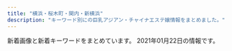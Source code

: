 ```yaml
---
title: "横浜・桜木町・関内・新横浜"
description: "キーワード別にの巨乳アジアン・チャイナエステ嬢情報をまとめました。"
---
```


新着画像と新着キーワードをまとめています。
2021年01月22日の情報です。

<DmmAffiliateIns />
<KeywordTable
  shops={
    [
    {
        "url": "http://www.lavender.esjoho.com/",
        "keywords": {
            "\u30bb\u30af\u30b7\u30fc": 1,
            "E": 1,
            "87": 7,
            "88": 1,
            "86": 4,
            "D": 11
        },
        "station": "JR\u6771\u795e\u5948\u5ddd\u99c5\u897f\u53e3",
        "name": "\u672a\u6765",
        "img_links": [
            "http://www.lavender.esjoho.com/images/staff_t.png",
            "http://www.lavender.esjoho.com/images/int1.png",
            "http://www.lavender.esjoho.com/sp/images/staff_t.jpg",
            "http://www.lavender.esjoho.com/images/head.jpg",
            "http://www.lavender.esjoho.com/files/039.jpg",
            "http://www.lavender.esjoho.com/files/045.jpg",
            "http://www.lavender.esjoho.com/images/mobile.jpg",
            "http://www.lavender.esjoho.com/images/rec2.png",
            "http://www.lavender.esjoho.com/sp/images/interior_t.jpg",
            "http://www.lavender.esjoho.com/sp/images/time.jpg",
            "http://www.lavender.esjoho.com/sp/images/head.jpg",
            "http://www.lavender.esjoho.com/files/044.jpg",
            "http://www.lavender.esjoho.com/files/046.jpg",
            "http://www.lavender.esjoho.com/images/sm.jpg",
            "http://www.lavender.esjoho.com/files/016.jpg",
            "http://www.lavender.esjoho.com/files/047.jpg",
            "http://www.lavender.esjoho.com/files/032.jpg",
            "http://www.lavender.esjoho.com/images/int2.png",
            "http://www.lavender.esjoho.com/images/link_t.png",
            "http://www.lavender.esjoho.com/sp/images/tel.jpg",
            "http://www.lavender.esjoho.com/files/024.jpg",
            "http://www.lavender.esjoho.com/sp/images/topgirl.jpg",
            "http://www.lavender.esjoho.com/sp/images/top.jpg",
            "http://www.lavender.esjoho.com/sp/menu/top.jpg",
            "http://www.lavender.esjoho.com/sp/images/news.jpg",
            "http://www.lavender.esjoho.com/files/038.jpg",
            "http://www.lavender.esjoho.com/images/sys2.png",
            "http://www.lavender.esjoho.com/images/interior_t.png",
            "http://www.lavender.esjoho.com/sp/images/pc.jpg",
            "http://www.lavender.esjoho.com/files/019.jpg",
            "http://www.lavender.esjoho.com/sp/images/newsb.jpg",
            "http://www.lavender.esjoho.com/images/ta.jpg",
            "http://www.lavender.esjoho.com/files/043.jpg",
            "http://www.lavender.esjoho.com/images/concept.jpg",
            "http://www.lavender.esjoho.com/images/line.png",
            "http://www.lavender.esjoho.com/sp/menu/interior.jpg",
            "http://www.lavender.esjoho.com/sp/images/footer.jpg",
            "http://www.lavender.esjoho.com/images/sys3.png",
            "http://www.lavender.esjoho.com/images/news.jpg",
            "http://www.lavender.esjoho.com/files/029.jpg",
            "http://www.lavender.esjoho.com/images/rec1.png",
            "http://www.lavender.esjoho.com/sp/menu/staff.jpg"
        ]
    },
    {
        "station": "JR\u65b0\u6a2a\u6d5c\u99c5\u5317\u53e3",
        "url": "http://www.shine-es.info/",
        "keywords": {
            "84": 13,
            "83": 9,
            "87": 9,
            "85": 36,
            "C": 58,
            "86": 33,
            "E": 3,
            "88": 3,
            "D": 36
        },
        "name": "SRP",
        "img_links": [
            "http://www.shine-es.info/img/top/pic-1.jpg",
            "http://www.shine-es.info/public/image/20190406/20190406214019_72078.jpg",
            "http://www.shine-es.info/public/image/20180528/20180528013047_54119.jpg",
            "http://www.shine-es.info/public/image/20180524/20180524214431_17082.jpg",
            "http://www.shine-es.info/public/image/20200420/20200420174959_97231.jpeg",
            "http://www.shine-es.info/public/image/20201020/20201020190438_86333.png",
            "http://www.shine-es.info/public/image/20200926/20200926005843_52680.jpg",
            "http://www.shine-es.info/public/image/20191007/20191007000800_55460.png",
            "http://www.shine-es.info/public/image/20200816/20200816001546_39857.jpg",
            "http://www.shine-es.info/public/image/20191129/20191129184548_44783.jpg",
            "http://www.shine-es.info/public/image/20191123/20191123005624_21397.jpg",
            "http://www.shine-es.info/public/image/20200120/20200120014129_44289.jpg",
            "http://www.shine-es.info/public/image/20200901/20200901125021_47269.jpg",
            "http://www.shine-es.info/public/image/20200818/20200818122158_85855.jpg",
            "http://www.shine-es.info/img/top/pic-2.jpg",
            "http://www.shine-es.info/public/image/20201030/20201030141055_73595.jpg",
            "http://www.shine-es.info/public/image/20180426/20180426161222_54119.jpg",
            "http://www.shine-es.info/public/image/20190617/20190617002036_61596.jpg",
            "http://www.shine-es.info/img/top/pic-1.png",
            "http://www.shine-es.info/img/top/koko.png",
            "http://www.shine-es.info/public/image/20181128/20181128190142_51228.jpeg",
            "http://www.shine-es.info/img/top/nav_09.jpg",
            "http://www.shine-es.info/public/image/20200901/20200901124912_14983.jpg",
            "http://www.shine-es.info/public/image/20190617/20190617002029_84673.jpg",
            "http://www.shine-es.info/public/image/20201130/20201130150442_88111.jpg",
            "http://www.shine-es.info/public/image/20180524/20180524214747_75881.jpeg",
            "http://www.shine-es.info/public/image/20180426/20180426160348_68419.jpg",
            "http://www.shine-es.info/public/image/20191123/20191123005615_48887.jpg",
            "http://www.shine-es.info/img/system/campaign3.png",
            "http://www.shine-es.info/public/image/20180524/20180524214652_54672.jpeg",
            "http://www.shine-es.info/img/top/nav_06.jpg",
            "http://www.shine-es.info/public/image/20200225/20200225013302_28274.png",
            "http://www.shine-es.info/public/image/20191009/20191009171341_70954.jpg",
            "http://www.shine-es.info/public/image/20200505/20200505002649_53549.png",
            "http://www.shine-es.info/img/top/nav_03.jpg",
            "http://www.shine-es.info/public/image/20180426/20180426160618_24358.jpg",
            "http://www.shine-es.info/img/top/nav_05.jpg",
            "http://www.shine-es.info/public/image/20201113/20201113010109_63246.png",
            "http://www.shine-es.info/public/image/20191007/20191007000751_26360.jpg",
            "http://www.shine-es.info/public/image/20200420/20200420175008_44399.jpeg",
            "http://www.shine-es.info/public/image/20201107/20201107124509_92438.png",
            "http://www.shine-es.info/public/image/20180514/20180514161320_29646.jpg",
            "http://www.shine-es.info/img/top/nav_07.jpg",
            "http://www.shine-es.info/public/image/20190827/20190827011025_93525.jpg",
            "http://www.shine-es.info/public/image/20180806/20180806021637_66262.jpeg",
            "http://www.shine-es.info/public/image/20180806/20180806021646_71312.jpeg",
            "http://www.shine-es.info/public/image/20191009/20191009171328_21361.jpg",
            "http://www.shine-es.info/img/top/mobile.jpg",
            "http://www.shine-es.info/public/image/20180524/20180524214610_38863.jpeg",
            "http://www.shine-es.info/public/image/20201009/20201009012403_82863.jpg",
            "http://www.shine-es.info/img/top/pic-3.jpg",
            "http://www.shine-es.info/public/image/20180524/20180524214818_14591.jpeg",
            "http://www.shine-es.info/public/image/20200420/20200420174944_96356.jpeg",
            "http://www.shine-es.info/public/image/20201210/20201210131428_47249.png",
            "http://www.shine-es.info/public/image/20200625/20200625164158_20466.jpg",
            "http://www.shine-es.info/img/top/nav_04.jpg"
        ]
    },
    {
        "url": "http://no1-aroma.com/",
        "name": "No.1 Aroma",
        "keywords": {},
        "station": "JR\u6771\u795e\u5948\u5ddd\u99c5\u897f\u53e3",
        "img_links": [
            "http://no1-aroma.com/static/picture/sub_back_sp.jpg",
            "http://no1-aroma.com/img/01.jpg",
            "http://no1-aroma.com/static/picture/sub_back_pc.jpg",
            "http://no1-aroma.com/static/picture/top_back_pc1.jpg",
            "http://no1-aroma.com/static/picture/top_back_sp1.jpg",
            "http://no1-aroma.com/static/picture/15.jpg",
            "http://no1-aroma.com/img/03.jpg",
            "http://no1-aroma.com/price/kosu.png",
            "http://no1-aroma.com/static/picture/page-top_off.png",
            "http://no1-aroma.com/img/04.jpg",
            "http://no1-aroma.com/img/02.jpg"
        ]
    },
    {
        "url": "http://www.siroiyuki.mensest.com/",
        "station": "JR\u65b0\u6a2a\u6d5c\u99c5\u30a2\u30ea\u30fc\u30ca\u65b9\u9762\u53e3",
        "img_links": [
            "http://www.siroiyuki.mensest.com/files/004.jpg",
            "http://www.siroiyuki.mensest.com/files/001.jpg",
            "http://www.siroiyuki.mensest.com/images/top.png",
            "http://www.siroiyuki.mensest.com/files/003.jpg",
            "http://www.siroiyuki.mensest.com/files/002.jpg",
            "http://www.siroiyuki.mensest.com/images/sp_top.jpg"
        ],
        "name": "\u767d\u3044\u96ea",
        "keywords": {
            "C": 17,
            "D": 18,
            "86": 6,
            "87": 12,
            "82": 6
        }
    },
    {
        "img_links": [
            "http://www.yoshindo.es-relax.info/images/top-kpbar.png",
            "http://www.yoshindo.es-relax.info/images/info6.jpg",
            "http://www.yoshindo.es-relax.info/images/topnews.png",
            "http://www.yoshindo.es-relax.info/images/kaori1.jpg",
            "http://www.yoshindo.es-relax.info/images/topbar.png",
            "http://www.yoshindo.es-relax.info/images/yui1.jpg",
            "http://www.yoshindo.es-relax.info/images/yuki1.jpg",
            "http://www.yoshindo.es-relax.info/images/arisu1.jpg",
            "http://www.yoshindo.es-relax.info/images/info1.jpg",
            "http://www.yoshindo.es-relax.info/images/sidebar-credit.png",
            "http://www.yoshindo.es-relax.info/images/yuna1.jpg",
            "http://www.yoshindo.es-relax.info/images/info2.jpg",
            "http://www.yoshindo.es-relax.info/images/youko1.jpg",
            "http://www.yoshindo.es-relax.info/images/sayuri1.jpg",
            "http://www.yoshindo.es-relax.info/images/info3.jpg",
            "http://www.yoshindo.es-relax.info/images/info4.jpg",
            "http://www.yoshindo.es-relax.info/images/info5.jpg",
            "http://www.yoshindo.es-relax.info/images/topinfo.png"
        ],
        "station": "\u53cd\u753a\u99c5",
        "keywords": {},
        "name": "\u990a\u5fc3\u5802",
        "url": "http://www.yoshindo.es-relax.info/"
    },
    {
        "url": "http://massage-esthe.blue/",
        "img_links": [
            "http://massage-esthe.blue/img/r4.jpg",
            "http://massage-esthe.blue/img/stat.jpg",
            "http://massage-esthe.blue/img/sta10.jpg",
            "http://massage-esthe.blue/img/sta6.jpg",
            "http://massage-esthe.blue/img/a2.jpg",
            "http://massage-esthe.blue/img/st1.jpg",
            "http://massage-esthe.blue/img/rect.jpg",
            "http://massage-esthe.blue/img/lint.jpg",
            "http://massage-esthe.blue/img/sta12.jpg",
            "http://massage-esthe.blue/img/a1.jpg",
            "http://massage-esthe.blue/img/st9.jpg",
            "http://massage-esthe.blue/img/top.jpg",
            "http://massage-esthe.blue/img/r2.jpg",
            "http://massage-esthe.blue/img/st3.jpg",
            "http://massage-esthe.blue/img/root.jpg",
            "http://massage-esthe.blue/img/a5.jpg",
            "http://massage-esthe.blue/img/st5.jpg",
            "http://massage-esthe.blue/img/r3.jpg",
            "http://massage-esthe.blue/img/a4.jpg",
            "http://massage-esthe.blue/img/st12.jpg",
            "http://massage-esthe.blue/img/no.png",
            "http://massage-esthe.blue/img/syst.jpg",
            "http://massage-esthe.blue/img/a3.jpg",
            "http://massage-esthe.blue/img/st8.jpg",
            "http://massage-esthe.blue/img/acct.jpg",
            "http://massage-esthe.blue/img/sta3.jpg",
            "http://massage-esthe.blue/img/st6.jpg",
            "http://massage-esthe.blue/img/st10.jpg",
            "http://massage-esthe.blue/img/sta2.jpg",
            "http://massage-esthe.blue/img/sta5.jpg",
            "http://massage-esthe.blue/img/a6.jpg",
            "http://massage-esthe.blue/img/st2.jpg",
            "http://massage-esthe.blue/img/r1.jpg",
            "http://massage-esthe.blue/img/stal.png",
            "http://massage-esthe.blue/img/sta1.jpg",
            "http://massage-esthe.blue/img/st11.jpg",
            "http://massage-esthe.blue/img/bb.png",
            "http://massage-esthe.blue/img/sta8.jpg"
        ],
        "name": "37\u2103",
        "keywords": {
            "D": 10
        },
        "station": "\u30bb\u30f3\u30bf\u30fc\u5317\u99c5"
    },
    {
        "url": "http://hi-msg.com/sky/",
        "img_links": [
            "http://hi-msg.com/sky/img/p-4.jpg",
            "http://hi-msg.com/sky/img/p-2.jpg",
            "http://hi-msg.com/sky/img/p-9.jpg",
            "http://hi-msg.com/sky/img/p-3-1.jpg",
            "http://hi-msg.com/sky/img/p-1.jpg",
            "http://hi-msg.com/sky/img/IMG_1667.jpg",
            "http://hi-msg.com/sky/img/IMG_1656.jpg",
            "http://hi-msg.com/sky/img/p-11.jpg",
            "http://hi-msg.com/sky/img/IMG_1675.jpg",
            "http://hi-msg.com/sky/img/p-5.jpg",
            "http://hi-msg.com/sky/img/p-3.jpg",
            "http://hi-msg.com/sky/img/p-5-1.jpg",
            "http://hi-msg.com/sky/img/p-7.jpg",
            "http://hi-msg.com/sky/img/IMG_16564.jpg",
            "http://hi-msg.com/sky/img/p-12.jpg",
            "http://hi-msg.com/sky/img/hade.jpg"
        ],
        "station": "JR\u95a2\u5185\u99c5\u5317\u53e3",
        "name": "SKY",
        "keywords": {
            "87": 1,
            "C": 1,
            "D": 8,
            "90": 3,
            "91": 1,
            "88": 4
        }
    },
    {
        "name": "Honey honey",
        "img_links": [
            "http://iroha.space/_src/51800904/point_blur_jan142021_133327.jpg",
            "http://iroha.space/_src/51086354/wechatimg2504.jpg",
            "http://iroha.space/_src/51086361/line3.jpg",
            "http://iroha.space/_src/51086112/line3.jpg",
            "http://iroha.space/_src/51086332/point_blur_jan142021_133327.jpg",
            "http://iroha.space/_src/51086087/navi_03.jpg",
            "http://iroha.space/_src/51086357/line3.jpg",
            "http://iroha.space/_src/51086083/navi_02.jpg",
            "http://iroha.space/_src/51086375/line3.jpg",
            "http://iroha.space/_src/51086366/wechatimg2294_20201217123431959.jpg",
            "http://iroha.space/_src/51086162/11.jpg",
            "http://iroha.space/_src/51086081/navi_01.jpg",
            "http://iroha.space/_src/51086153/navi_06.jpg",
            "http://iroha.space/_src/51086079/2_20201228151214294.jpg",
            "http://iroha.space/_src/51086373/wechatimg2289_20201217123431920.jpg",
            "http://iroha.space/_src/51086351/wechatimg2289_20201217123431920.jpg",
            "http://iroha.space/_src/51086166/55.jpg",
            "http://iroha.space/_src/51086359/wechatimg2504.jpg",
            "http://iroha.space/_src/51801175/point_blur_jan142021_133327.jpg",
            "http://iroha.space/_src/51086156/2.jpg",
            "http://iroha.space/_src/51086150/navi_03.jpg",
            "http://iroha.space/_src/51086140/sign.png",
            "http://iroha.space/_src/51086085/navi_04.jpg",
            "http://iroha.space/_src/51086163/22.jpg",
            "http://iroha.space/_src/51086078/1_20201228151214162.jpg",
            "http://iroha.space/_src/51086333/line3.jpg",
            "http://iroha.space/_src/51086374/wechatimg2289_20201217123431920.jpg",
            "http://iroha.space/_src/51086152/navi_05.jpg",
            "http://iroha.space/_src/51086331/point_blur_jan142021_133327.jpg",
            "http://iroha.space/_src/51086364/line3.jpg",
            "http://iroha.space/_src/51086367/wechatimg2294_20201217123431959.jpg",
            "http://iroha.space/_src/51086122/sign.png",
            "http://iroha.space/_src/51086110/line3.jpg",
            "http://iroha.space/_src/51086293/line3.jpg",
            "http://iroha.space/_src/51086298/wechatimg2294_20201217123431959.jpg",
            "http://iroha.space/_src/51086371/line3.jpg",
            "http://iroha.space/_src/51086165/44.jpg",
            "http://iroha.space/_src/51086089/navi_05.jpg",
            "http://iroha.space/_src/51086148/navi_01.jpg",
            "http://iroha.space/_src/51086149/navi_02.jpg",
            "http://iroha.space/_src/51086355/wechatimg2504.jpg",
            "http://iroha.space/_src/51086151/navi_04.jpg",
            "http://iroha.space/_src/51086368/line3.jpg",
            "http://iroha.space/_src/51086102/sign.png",
            "http://iroha.space/_src/51086132/sign.png",
            "http://iroha.space/_src/51086164/33.jpg",
            "http://iroha.space/_src/51086158/3.jpg",
            "http://iroha.space/_src/51086101/5_20201228151214287.jpg",
            "http://iroha.space/_src/51086360/wechatimg2504.jpg",
            "http://iroha.space/_src/51086100/4_20201228151214277.jpg",
            "http://iroha.space/_src/51086154/1.jpg",
            "http://iroha.space/_src/51086329/line3.jpg",
            "http://iroha.space/_src/51086114/sign.png",
            "http://iroha.space/_src/51086080/3_20201228151214221.jpg",
            "http://iroha.space/_src/51086091/navi_06.jpg"
        ],
        "url": "http://iroha.space/",
        "keywords": {
            "C": 7
        },
        "station": "\u5b50\u5b89\u99c5"
    },
    {
        "url": "https://dear.xyz.mn/",
        "name": "Dear",
        "station": "JR\u95a2\u5185\u99c5\u5317\u53e3",
        "keywords": {
            "85": 6,
            "86": 30,
            "C": 26,
            "87": 12,
            "D": 36
        },
        "img_links": [
            "https://dear.xyz.mn/photos/sites/33/2020/12/2020122818210498.jpeg",
            "https://dear.xyz.mn/photos/sites/33/2021/01/2021010915471930.jpeg",
            "https://dear.xyz.mn/photos/sites/33/2020/11/2020110212041225.jpeg",
            "https://dear.xyz.mn/photos/sites/33/2020/12/2020120212565938.jpeg",
            "https://dear.xyz.mn/images/ac01.jpg",
            "https://dear.xyz.mn/photos/sites/33/2020/11/2020111223021793.jpeg",
            "https://dear.xyz.mn/images/ac04.jpg",
            "https://dear.xyz.mn/photos/sites/33/2020/10/2020102915560890.jpeg",
            "https://dear.xyz.mn/photos/sites/33/2020/11/2020110200051219.jpeg",
            "https://dear.xyz.mn/images/ac02.jpg",
            "https://dear.xyz.mn/photos/sites/33/2020/12/2020122322560396.jpeg",
            "https://dear.xyz.mn/images/sp_top.jpg",
            "https://dear.xyz.mn/images/top.png",
            "https://dear.xyz.mn/images/ac05.jpg",
            "https://dear.xyz.mn/photos/sites/33/2021/01/2021011021134018.jpeg"
        ]
    },
    {
        "name": "\u5b66\u5712",
        "url": "http://sweety-est.info/",
        "station": "\u30bb\u30f3\u30bf\u30fc\u5357\u99c51\u756a\u51fa\u53e3",
        "keywords": {
            "D": 6,
            "86": 9,
            "E": 3
        },
        "img_links": [
            "http://sweety-est.info/images/cg04.jpg",
            "http://sweety-est.info/images/news.png",
            "http://sweety-est.info/images/top.png",
            "http://sweety-est.info/images/sruru.jpg",
            "http://sweety-est.info/images/cg06.jpg",
            "http://sweety-est.info/images/precau.png",
            "http://sweety-est.info/images/staff_s.png",
            "http://sweety-est.info/images/cg01.jpg",
            "http://sweety-est.info/images/evetop.png"
        ]
    },
    {
        "keywords": {
            "85": 1,
            "C": 3,
            "80": 1,
            "86": 2,
            "D": 2,
            "99": 1,
            "E": 1,
            "88": 1,
            "96": 1,
            "\u30bb\u30af\u30b7\u30fc": 1
        },
        "station": "JR\u95a2\u5185\u99c5\u5357\u53e3",
        "img_links": [
            "http://babyheart.info/staffPhoto/b20201102195459.jpg",
            "http://babyheart.info/images/mobile.jpg",
            "http://babyheart.info/staffPhoto/b20210110172549.jpg",
            "http://babyheart.info/uploadfiles/images/campaignBabyheartInfo.jpg",
            "http://babyheart.info/staffPhoto/b20201102165737.jpg",
            "http://babyheart.info/images/slider1/02.jpg",
            "http://babyheart.info/staffPhoto/s20201113143406.jpg",
            "http://babyheart.info/staffPhoto/s20201102165304.jpg",
            "http://babyheart.info/staffPhoto/s20201102132433.jpg",
            "http://babyheart.info/js/sliderLine/slide_prev.png",
            "http://babyheart.info/staffPhoto/s20201113143808.jpg",
            "http://babyheart.info/staffPhoto/b20201102132433.jpg",
            "http://babyheart.info/staffPhoto/s20201102195459.jpg",
            "http://babyheart.info/images/gallery1.jpg",
            "http://babyheart.info/staffPhoto/b20201113143406.jpg",
            "http://babyheart.info/staffPhoto/b20201113143808.jpg",
            "http://babyheart.info/images/returnBtn.png",
            "http://babyheart.info/staffPhoto/b20201102210807.jpg",
            "http://babyheart.info/js/sliderLine/slide_next.png",
            "http://babyheart.info/staffPhoto/s20201102165737.jpg",
            "http://babyheart.info/staffPhoto/s20210110172549.jpg",
            "http://babyheart.info/staffPhoto/b20201102165304.jpg",
            "http://babyheart.info/images/slider1/03.jpg",
            "http://babyheart.info/staffPhoto/s20201102210807.jpg"
        ],
        "url": "http://babyheart.info/",
        "name": "Baby Heart \uff5e\u30d9\u30a4\u30d3\u30fc\u30cf\u30fc\u30c8\uff5e"
    },
    {
        "keywords": {
            "E": 4,
            "C": 4,
            "82": 4,
            "87": 20,
            "D": 16
        },
        "url": "http://www.gakuen.relaxjp.info/",
        "station": "JR\u95a2\u5185\u99c5\u5357\u53e3",
        "name": "\u7f8e\u5c11\u5973\u5b66\u5712",
        "img_links": [
            "http://www.gakuen.relaxjp.info/files/003-02.jpg",
            "http://www.gakuen.relaxjp.info/files/006-02.jpg",
            "http://www.gakuen.relaxjp.info/files/001.jpg",
            "http://www.gakuen.relaxjp.info/img/top_slider01.jpg",
            "http://www.gakuen.relaxjp.info/files/004-03.jpg",
            "http://www.gakuen.relaxjp.info/files/004-02.jpg",
            "http://www.gakuen.relaxjp.info/files/003.jpg",
            "http://www.gakuen.relaxjp.info/files/003-03.jpg",
            "http://www.gakuen.relaxjp.info/files/002.jpg",
            "http://www.gakuen.relaxjp.info/files/005-03.jpg",
            "http://www.gakuen.relaxjp.info/files/001-02.jpg",
            "http://www.gakuen.relaxjp.info/files/001-03.jpg",
            "http://www.gakuen.relaxjp.info/img/top_slider02.jpg",
            "http://www.gakuen.relaxjp.info/files/004.jpg",
            "http://www.gakuen.relaxjp.info/files/002-02.jpg",
            "http://www.gakuen.relaxjp.info/files/005-02.jpg",
            "http://www.gakuen.relaxjp.info/files/005.jpg",
            "http://www.gakuen.relaxjp.info/files/006.jpg",
            "http://www.gakuen.relaxjp.info/files/002-03.jpg",
            "http://www.gakuen.relaxjp.info/files/006-03.jpg"
        ]
    },
    {
        "img_links": [
            "http://est-hanamizuki.com/images/g1.jpg",
            "http://est-hanamizuki.com/images/info.png",
            "http://est-hanamizuki.com/images/g22.jpg",
            "http://est-hanamizuki.com/images/g12.jpg",
            "http://est-hanamizuki.com/images/mobile.jpg",
            "http://est-hanamizuki.com/images/r111.jpg",
            "http://est-hanamizuki.com/images/g32.jpg",
            "http://est-hanamizuki.com/images/zi_staff.png",
            "http://est-hanamizuki.com/images/news1.png",
            "http://est-hanamizuki.com/images/m3.jpg",
            "http://est-hanamizuki.com/images/g13.jpg",
            "http://est-hanamizuki.com/images/g3.jpg",
            "http://est-hanamizuki.com/images/m1.jpg",
            "http://est-hanamizuki.com/images/head.jpg",
            "http://est-hanamizuki.com/images/erika2.jpg",
            "http://est-hanamizuki.com/images/m4.jpg",
            "http://est-hanamizuki.com/images/g2.jpg",
            "http://est-hanamizuki.com/images/erika.jpg",
            "http://est-hanamizuki.com/images/m2.jpg",
            "http://est-hanamizuki.com/images/g33.jpg",
            "http://est-hanamizuki.com/images/g23.jpg",
            "http://est-hanamizuki.com/images/11.png"
        ],
        "keywords": {},
        "url": "http://est-hanamizuki.com/",
        "station": "JR\u6771\u795e\u5948\u5ddd\u99c5\u897f\u53e3",
        "name": "\u82b1\u6c34\u6728"
    },
    {
        "name": "\u68ee\u82d1",
        "img_links": [
            "http://morien.este.work/2/uploadimg/1577672563.jpg",
            "http://morien.este.work/2/uploadimg/1565558725.jpg",
            "http://morien.este.work/2/uploadimg/1574764277.jpg",
            "http://morien.este.work/2/uploadimg/1578366879.jpg",
            "http://morien.este.work/top.jpg",
            "http://morien.este.work/mens-esthe.png",
            "http://morien.este.work/2/uploadimg/1594704743.jpg"
        ],
        "keywords": {
            "C": 6,
            "D": 24,
            "83": 12,
            "85": 12,
            "87": 6
        },
        "url": "http://morien.este.work/",
        "station": "\u53cd\u753a\u99c5"
    },
    {
        "url": "http://www.rakuraku-venus.xyz/",
        "img_links": [
            "http://www.rakuraku-venus.xyz/images/shop/h3.jpg",
            "http://www.rakuraku-venus.xyz/images/nav/lanmu-sys.jpg",
            "http://www.rakuraku-venus.xyz/images/shop/r1.jpg",
            "http://www.rakuraku-venus.xyz/images/index-f.jpg",
            "http://www.rakuraku-venus.xyz/images/index-kai_13.jpg",
            "http://www.rakuraku-venus.xyz/images/lan-t/images/lan-t_01.jpg",
            "http://www.rakuraku-venus.xyz/images/index-kai_08.jpg",
            "http://www.rakuraku-venus.xyz/images/nav/lanmu-staff.jpg",
            "http://www.rakuraku-venus.xyz/images/shop/h2.jpg",
            "http://www.rakuraku-venus.xyz/images/index-kai_13a.jpg",
            "http://www.rakuraku-venus.xyz/images/index-kai_05.jpg",
            "http://www.rakuraku-venus.xyz/images/staff/10/ai.jpg",
            "http://www.rakuraku-venus.xyz/images/index-kai_16.jpg",
            "http://www.rakuraku-venus.xyz/images/staff/10/aya.png",
            "http://www.rakuraku-venus.xyz/images/nav/lanmu-job.jpg",
            "http://www.rakuraku-venus.xyz/psd/off.jpg",
            "http://www.rakuraku-venus.xyz/images/light_img.jpg",
            "http://www.rakuraku-venus.xyz/images/index-kai_03.jpg",
            "http://www.rakuraku-venus.xyz/images/index-kai_07.jpg",
            "http://www.rakuraku-venus.xyz/images/shop/h4.jpg",
            "http://www.rakuraku-venus.xyz/images/staff/10/sizuka2.jpg",
            "http://www.rakuraku-venus.xyz/images/nav/lanmu-acc.jpg",
            "http://www.rakuraku-venus.xyz/images/staff/10/1.jpg"
        ],
        "keywords": {},
        "name": "\u697d\u3005\u30f4\u30a3\u30fc\u30ca\u30b9",
        "station": "JR\u6771\u795e\u5948\u5ddd\u99c5"
    },
    {
        "img_links": [
            "http://iyashi-tenshi.work/img/st10.jpg",
            "http://iyashi-tenshi.work/i/img/acc-3.png",
            "http://iyashi-tenshi.work/i/img/r3.jpg",
            "http://iyashi-tenshi.work/i/img/sta10.jpg",
            "http://iyashi-tenshi.work/i/img/r4.jpg",
            "http://iyashi-tenshi.work/i/img/acc-4.png",
            "http://iyashi-tenshi.work/i/img/sta12.jpg",
            "http://iyashi-tenshi.work/img/sta10.jpg",
            "http://iyashi-tenshi.work/i/img/acc-5.jpg",
            "http://iyashi-tenshi.work/img/st12.jpg",
            "http://iyashi-tenshi.work/i/img/acc-2.png",
            "http://iyashi-tenshi.work/img/nos.jpg",
            "http://iyashi-tenshi.work/i/img/sta11.jpg",
            "http://iyashi-tenshi.work/img/st11.jpg",
            "http://iyashi-tenshi.work/img/IMG_17480.jpg",
            "http://iyashi-tenshi.work/img/sta12.jpg",
            "http://iyashi-tenshi.work/img/sta11.jpg",
            "http://iyashi-tenshi.work/i/img/st10.jpg",
            "http://iyashi-tenshi.work/i/img/r1.jpg",
            "http://iyashi-tenshi.work/img/head.png",
            "http://iyashi-tenshi.work/img/mo.png",
            "http://iyashi-tenshi.work/i/img/acc-1.jpg",
            "http://iyashi-tenshi.work/i/img/r2.jpg",
            "http://iyashi-tenshi.work/img/c1.jpg",
            "http://iyashi-tenshi.work/img/sta13.jpg",
            "http://iyashi-tenshi.work/img/IMG_1709.jpg",
            "http://iyashi-tenshi.work/img/IMG_17410.jpg",
            "http://iyashi-tenshi.work/img/st13.jpg",
            "http://iyashi-tenshi.work/img/bottom.png",
            "http://iyashi-tenshi.work/i/img/sta13.jpg",
            "http://iyashi-tenshi.work/i/img/r5.jpg"
        ],
        "name": "\u7652\u3057\u306e\u5929\u4f7f",
        "station": "JR\u4e2d\u5c71\u99c5\u5317\u53e3",
        "keywords": {
            "88": 1,
            "87": 1,
            "C": 15,
            "84": 1,
            "86": 1,
            "D": 2,
            "E": 2
        },
        "url": "http://iyashi-tenshi.work/"
    },
    {
        "keywords": {
            "D": 72,
            "88": 8,
            "C": 16,
            "85": 8,
            "87": 72
        },
        "url": "http://www.bishoujo.aromanv.com/",
        "img_links": [
            "http://www.bishoujo.aromanv.com/files/012.jpg",
            "http://www.bishoujo.aromanv.com/images/bt6.png",
            "http://www.bishoujo.aromanv.com/photo_news/upimg/753515fb202a35a75b_0.jpg",
            "http://www.bishoujo.aromanv.com/photo_news/upimg/508485f9bbc84ef090_0.jpg",
            "http://www.bishoujo.aromanv.com/files/007.jpg",
            "http://www.bishoujo.aromanv.com/files/006.jpg",
            "http://www.bishoujo.aromanv.com/images/bt3.png",
            "http://www.bishoujo.aromanv.com/files/009.jpg",
            "http://www.bishoujo.aromanv.com/files/003.jpg",
            "http://www.bishoujo.aromanv.com/files/010.jpg",
            "http://www.bishoujo.aromanv.com/images/icon_tel.png",
            "http://www.bishoujo.aromanv.com/images/mainImg_sub.jpg",
            "http://www.bishoujo.aromanv.com/photo_news/upimg/833385fcdb346193d2_0.jpg",
            "http://www.bishoujo.aromanv.com/files/011.jpg",
            "http://www.bishoujo.aromanv.com/files/008.jpg",
            "http://www.bishoujo.aromanv.com/images/bt4.png",
            "http://www.bishoujo.aromanv.com/images/bt5.png",
            "http://www.bishoujo.aromanv.com/photo_news/upimg/468205fc47fedab158_0.jpg",
            "http://www.bishoujo.aromanv.com/images/index_sm.png",
            "http://www.bishoujo.aromanv.com/photo_news/upimg/858815fe980b1912ca_0.jpg",
            "http://www.bishoujo.aromanv.com/images/bt1.png",
            "http://www.bishoujo.aromanv.com/files/005.jpg",
            "http://www.bishoujo.aromanv.com/photo_news/upimg/858815fe980b1912ca_1.jpg",
            "http://www.bishoujo.aromanv.com/images/bt2.png",
            "http://www.bishoujo.aromanv.com/files/004.jpg",
            "http://www.bishoujo.aromanv.com/photo_news/upimg/463335fa0ed1c26ce3_0.jpg",
            "http://www.bishoujo.aromanv.com/files/002.jpg"
        ],
        "name": "\u7f8e\u5c11\u5973",
        "station": "JR\u6771\u795e\u5948\u5ddd\u99c5\u897f\u53e3"
    },
    {
        "name": "\u30c1\u30a7\u30ea\u30fc",
        "keywords": {
            "C": 11,
            "85": 2,
            "D": 3,
            "84": 1,
            "86": 1
        },
        "station": "JR\u6a2a\u6d5c\u99c5\u5317\u897f\u53e3",
        "url": "http://sh-riraku31.xyz/",
        "img_links": [
            "http://sh-riraku31.xyz/uploads/201005/1-2010051J55CA.jpg",
            "http://sh-riraku31.xyz/uploads/201005/1-201005162101U5.jpg",
            "http://sh-riraku31.xyz/templets/default/picture/top1.jpg",
            "http://sh-riraku31.xyz/templets/default/picture/staff01.jpg",
            "http://sh-riraku31.xyz/templets/default/picture/girl-z1.jpg",
            "http://sh-riraku31.xyz/uploads/201005/1-2010051J6062Y.jpg",
            "http://sh-riraku31.xyz/uploads/201005/1-2010051621224F.jpg",
            "http://sh-riraku31.xyz/uploads/allimg/180629/1-1P629115504250.png",
            "http://sh-riraku31.xyz/templets/default/picture/top.jpg",
            "http://sh-riraku31.xyz/uploads/201005/1-20100516201cK.jpg",
            "http://sh-riraku31.xyz/uploads/201005/1-201005162010396.jpg",
            "http://sh-riraku31.xyz/uploads/201005/1-201005162052635.jpg",
            "http://sh-riraku31.xyz/uploads/201005/1-201005162114248.jpg",
            "http://sh-riraku31.xyz/templets/default/picture/girl-z2.jpg",
            "http://sh-riraku31.xyz/uploads/allimg/180703/1-1PF3111J3201.png",
            "http://sh-riraku31.xyz/templets/default/picture/s_news.jpg"
        ]
    },
    {
        "img_links": [
            "https://iyashinote.xyz.mn/photos/sites/38/2020/09/2020092703255219.jpg",
            "https://iyashinote.xyz.mn/photos/sites/38/2020/12/2020121205503460.jpg",
            "https://iyashinote.xyz.mn/photos/sites/38/2020/09/2020092703255247.jpg",
            "https://iyashinote.xyz.mn/photos/sites/38/2020/09/2020092703255462.jpg",
            "https://iyashinote.xyz.mn/photos/sites/38/2020/10/2020103004355072.jpg",
            "https://iyashinote.xyz.mn/photos/sites/38/2020/10/2020103004354442.jpg",
            "https://iyashinote.xyz.mn/photos/sites/38/2020/09/2020092703255374.jpg",
            "https://iyashinote.xyz.mn/images/news.jpg",
            "https://iyashinote.xyz.mn/images/staff_line.jpg",
            "https://iyashinote.xyz.mn/images/hua.png",
            "https://iyashinote.xyz.mn/images/mobile.jpg",
            "https://iyashinote.xyz.mn/images/top.png",
            "https://iyashinote.xyz.mn/photos/sites/38/2020/12/2020120601493848.jpg",
            "https://iyashinote.xyz.mn/photos/sites/38/2020/11/2020110305044086.jpg",
            "https://iyashinote.xyz.mn/images/newface.jpg",
            "https://iyashinote.xyz.mn/photos/sites/38/2021/01/2021011103000299.jpg",
            "https://iyashinote.xyz.mn/photos/sites/38/2021/01/2021011103014717.jpg",
            "https://iyashinote.xyz.mn/images/bj3.png"
        ],
        "station": "JR\u6a2a\u6d5c\u99c5\u897f\u53e3",
        "keywords": {
            "E": 22,
            "88": 11,
            "87": 22,
            "D": 88,
            "84": 22,
            "86": 33,
            "85": 11,
            "83": 11
        },
        "name": "\u7652\u3057\u306e\u624b",
        "url": "https://iyashinote.xyz.mn/"
    },
    {
        "url": "http://www.rose-color.info/",
        "station": "JR\u65b0\u6a2a\u6d5c\u99c5\u5317\u53e3",
        "img_links": [
            "http://www.rose-color.info/public/image/20190509/20190509140857_11715.jpg",
            "http://www.rose-color.info/public/image/20201009/20201009005900_97376.jpg",
            "http://www.rose-color.info/public/image/20201107/20201107123935_72522.png",
            "http://www.rose-color.info/public/image/20190509/20190509145858_80062.jpg",
            "http://www.rose-color.info/public/image/20201130/20201130144441_16819.jpg",
            "http://www.rose-color.info/img/link1.jpg",
            "http://www.rose-color.info/public/image/20201007/20201007120913_18836.jpg",
            "http://www.rose-color.info/public/image/20190509/20190509145318_30201.jpg",
            "http://www.rose-color.info/public/image/20200417/20200417025857_20118.png",
            "http://www.rose-color.info/public/image/20201020/20201020184710_30595.png",
            "http://www.rose-color.info/public/image/20190509/20190509160519_55359.jpg",
            "http://www.rose-color.info/public/image/20190517/20190517212507_39342.jpg",
            "http://www.rose-color.info/public/image/20190509/20190509151145_51237.jpg",
            "http://www.rose-color.info/public/image/20190819/20190819122724_17981.png",
            "http://www.rose-color.info/img/gtop.jpg",
            "http://www.rose-color.info/img/link2.jpg",
            "http://www.rose-color.info/public/image/20201014/20201014160847_32283.jpg",
            "http://www.rose-color.info/public/image/20191025/20191025151602_11534.jpg",
            "http://www.rose-color.info/public/image/20200818/20200818115250_43959.jpg",
            "http://www.rose-color.info/public/image/20190922/20190922200457_51255.jpeg",
            "http://www.rose-color.info/public/image/20200624/20200624132622_25845.jpg",
            "http://www.rose-color.info/public/image/20190509/20190509140925_63726.jpg",
            "http://www.rose-color.info/public/image/20190509/20190509151815_26133.jpg",
            "http://www.rose-color.info/public/image/20190509/20190509140935_98972.jpg",
            "http://www.rose-color.info/public/image/20190509/20190509150501_74550.jpg",
            "http://www.rose-color.info/img/gback.jpg",
            "http://www.rose-color.info/public/image/20190509/20190509140913_93259.jpg",
            "http://www.rose-color.info/public/image/20190922/20190922200505_21149.jpeg",
            "http://www.rose-color.info/public/image/20190924/20190924151957_88257.jpg",
            "http://www.rose-color.info/public/image/20200926/20200926023207_93288.jpg",
            "http://www.rose-color.info/public/image/20201113/20201113005050_58373.png",
            "http://www.rose-color.info/public/image/20201210/20201210130347_71702.png",
            "http://www.rose-color.info/public/image/20190509/20190509145323_81608.jpg",
            "http://www.rose-color.info/public/image/20190509/20190509151712_73273.jpg",
            "http://www.rose-color.info/public/image/20190509/20190509145904_79944.jpg",
            "http://www.rose-color.info/public/image/20190517/20190517212453_15511.jpg",
            "http://www.rose-color.info/public/image/20190509/20190509150319_28745.jpg",
            "http://www.rose-color.info/img/sys.jpg",
            "http://www.rose-color.info/img/koko.png",
            "http://www.rose-color.info/public/image/20190509/20190509145639_35576.jpg",
            "http://www.rose-color.info/public/image/20190517/20190517212433_70632.jpg"
        ],
        "name": "Rose Color\uff5e\u30ed\u30fc\u30ba\u30ab\u30e9\u30fc\uff5e",
        "keywords": {
            "86": 38,
            "D": 20,
            "85": 12,
            "C": 59,
            "89": 4,
            "87": 31,
            "F": 3,
            "E": 6,
            "88": 3
        }
    },
    {
        "url": "http://www.dokidoki.iesjp.com/",
        "img_links": [
            "http://www.dokidoki.iesjp.com/files/003.jpg",
            "http://www.dokidoki.iesjp.com/files/001.jpg",
            "http://www.dokidoki.iesjp.com/files/002.jpg"
        ],
        "name": "\u30c9\u30ad\u30c9\u30ad\u30cf\u30cb\u30fc",
        "station": "JR\u6771\u795e\u5948\u5ddd\u99c5\u897f\u53e3",
        "keywords": {
            "D": 12,
            "86": 4,
            "87": 8
        }
    },
    {
        "name": "\u604b",
        "img_links": [
            "http://kys-sawayaka.work/_src/25616805/index_05.png",
            "http://kys-sawayaka.work/_src/25616794/backtotop.png",
            "http://kys-sawayaka.work/_src/51027496/s1.jpg",
            "http://kys-sawayaka.work/_src/25616776/wechatimg2727.jpg",
            "http://kys-sawayaka.work/_src/25616804/index_04.png",
            "http://kys-sawayaka.work/_src/25616746/backtotop.png",
            "http://kys-sawayaka.work/_src/25616739/wechatimg2726.jpg",
            "http://kys-sawayaka.work/_src/25616774/wechatimg2726.jpg",
            "http://kys-sawayaka.work/_src/25616740/wechatimg2726.jpg",
            "http://kys-sawayaka.work/_src/25616778/2e16c7c3c9ed2e743a3a3cee8270d95_20201217123431663.jpg",
            "http://kys-sawayaka.work/_src/25616808/index_08.png",
            "http://kys-sawayaka.work/_src/25616769/backtotop.png",
            "http://kys-sawayaka.work/_src/51027456/1_20201218111825589.jpg",
            "http://kys-sawayaka.work/_src/25616807/index_07.png",
            "http://kys-sawayaka.work/_src/51028012/cam.jpg",
            "http://kys-sawayaka.work/_src/51027462/3_20201218111825628.jpg",
            "http://kys-sawayaka.work/_src/25616809/index_09.png",
            "http://kys-sawayaka.work/_src/25618694/sign.png",
            "http://kys-sawayaka.work/_src/25616777/wechatimg2746.jpg",
            "http://kys-sawayaka.work/_src/51027459/2_20201218111825615.jpg",
            "http://kys-sawayaka.work/_src/51069640/5_20201218111825635.jpg",
            "http://kys-sawayaka.work/_src/25616806/index_06.png",
            "http://kys-sawayaka.work/_src/51027464/4_20201218111825638.jpg",
            "http://kys-sawayaka.work/_src/51027498/_dsf6130.jpg",
            "http://kys-sawayaka.work/_src/25616799/backtotop.png",
            "http://kys-sawayaka.work/_src/51027502/_k3_4082.jpg",
            "http://kys-sawayaka.work/_src/25616789/backtotop.png",
            "http://kys-sawayaka.work/_src/25616782/backtotop.png"
        ],
        "station": "JR\u4e2d\u5c71\u99c5\u5317\u53e3",
        "url": "http://kys-sawayaka.work/",
        "keywords": {
            "85": 2,
            "E": 2,
            "87": 2,
            "D": 6,
            "86": 4
        }
    },
    {
        "url": "http://www.ipuyvyta.xyz/",
        "img_links": [
            "http://www.ipuyvyta.xyz/uploads/201113/1-2011131413242P.jpg",
            "http://www.ipuyvyta.xyz/picture/s_staff.jpg",
            "http://www.ipuyvyta.xyz/uploads/200527/1-20052G310025O.jpg",
            "http://www.ipuyvyta.xyz/uploads/200103/1-2001031G10c34.jpg",
            "http://www.ipuyvyta.xyz/picture/s1.jpg",
            "http://www.ipuyvyta.xyz/picture/top.png",
            "http://www.ipuyvyta.xyz/uploads/201016/1-201016155304955.jpg",
            "http://www.ipuyvyta.xyz/uploads/200324/1-200324153552608.jpg",
            "http://www.ipuyvyta.xyz/picture/s_pick.png",
            "http://www.ipuyvyta.xyz/uploads/190806/1-1ZP61F113Z0.jpg",
            "http://www.ipuyvyta.xyz/uploads/200324/1-20032415352ab.jpg",
            "http://www.ipuyvyta.xyz/uploads/190705/1-1ZF5141109322.jpg",
            "http://www.ipuyvyta.xyz/picture/room1.jpg",
            "http://www.ipuyvyta.xyz/uploads/190522/1-1Z52215030T15.jpg",
            "http://www.ipuyvyta.xyz/uploads/200527/1-20052G30953430.jpg",
            "http://www.ipuyvyta.xyz/uploads/200103/1-2001031G043127.jpg",
            "http://www.ipuyvyta.xyz/uploads/201016/1-201016155320S7.jpg",
            "http://www.ipuyvyta.xyz/picture/room4.jpg",
            "http://www.ipuyvyta.xyz/uploads/200103/1-2001031G131213.jpg",
            "http://www.ipuyvyta.xyz/uploads/201117/1-20111G24541418.jpg",
            "http://www.ipuyvyta.xyz/picture/room3.jpg",
            "http://www.ipuyvyta.xyz/picture/mobile.jpg",
            "http://www.ipuyvyta.xyz/picture/relax.jpg",
            "http://www.ipuyvyta.xyz/picture/s3.jpg",
            "http://www.ipuyvyta.xyz/uploads/201113/1-2011131412332R.jpg",
            "http://www.ipuyvyta.xyz/picture/room2.jpg",
            "http://www.ipuyvyta.xyz/picture/s_news.png",
            "http://www.ipuyvyta.xyz/uploads/201117/1-20111G24513940.jpg"
        ],
        "keywords": {
            "86": 1,
            "82": 6,
            "85": 1,
            "D": 2,
            "C": 6
        },
        "name": "\u7652\u3057\u306e\u697d\u5712",
        "station": "JR\u6771\u795e\u5948\u5ddd\u99c5\u897f\u53e3"
    },
    {
        "img_links": [
            "http://r-relax.info/girl/05a.jpg",
            "http://r-relax.info/images/index_04.jpg",
            "http://r-relax.info/images/staff_09.jpg",
            "http://r-relax.info/girl/01a.jpg",
            "http://r-relax.info/images/index_02.jpg",
            "http://r-relax.info/images/sub_12.jpg",
            "http://r-relax.info/images/index_07.jpg",
            "http://r-relax.info/images/sys_09.jpg",
            "http://r-relax.info/girl/00.jpg",
            "http://r-relax.info/images/index_13.jpg",
            "http://r-relax.info/images/index_03.jpg",
            "http://r-relax.info/images/r04.jpg",
            "http://r-relax.info/girl/09.jpg",
            "http://r-relax.info/girl/03.jpg",
            "http://r-relax.info/girl/03a.jpg",
            "http://r-relax.info/images/index_12.jpg",
            "http://r-relax.info/images/rec_09.jpg",
            "http://r-relax.info/girl/04a.jpg",
            "http://r-relax.info/girl/01.jpg",
            "http://r-relax.info/images/r03.jpg",
            "http://r-relax.info/images/index_05.jpg",
            "http://r-relax.info/images/index_01.jpg",
            "http://r-relax.info/images/info_09.jpg",
            "http://r-relax.info/images/index_17.jpg",
            "http://r-relax.info/images/rec.jpg",
            "http://r-relax.info/girl/02a.jpg",
            "http://r-relax.info/girl/05.jpg",
            "http://r-relax.info/images/index_06.jpg",
            "http://r-relax.info/images/r05.jpg",
            "http://r-relax.info/images/r01.jpg",
            "http://r-relax.info/images/index_18.jpg",
            "http://r-relax.info/images/r06.jpg",
            "http://r-relax.info/girl/04.jpg",
            "http://r-relax.info/images/r02.jpg",
            "http://r-relax.info/girl/02.jpg",
            "http://r-relax.info/images/info.jpg"
        ],
        "name": "\u30de\u30a4\u30de\u30ea\u30e4",
        "url": "http://r-relax.info/",
        "keywords": {},
        "station": "JR\u65b0\u6a2a\u6d5c\u99c5"
    },
    {
        "url": "http://www.es-moe.work/",
        "station": "\u65e5\u30ce\u51fa\u753a\u99c5",
        "img_links": [
            "http://www.es-moe.work/staff/mari.jpg",
            "http://www.es-moe.work/sp/staff/momo.jpg",
            "http://www.es-moe.work/img/mirai1.jpg",
            "http://www.es-moe.work/sp/img/mari1.jpg",
            "http://www.es-moe.work/images/b3.jpg",
            "http://www.es-moe.work/staff/yuyu.jpg",
            "http://www.es-moe.work/sp/img/akane1.jpg",
            "http://www.es-moe.work/images/sm.jpg",
            "http://www.es-moe.work/sp/images/ac1.jpg",
            "http://www.es-moe.work/images/b2.jpg",
            "http://www.es-moe.work/sp/images/footer.png",
            "http://www.es-moe.work/images/int2.png",
            "http://www.es-moe.work/sp/images/s4.jpg",
            "http://www.es-moe.work/sp/images/int2.png",
            "http://www.es-moe.work/sp/images/e5.jpg",
            "http://www.es-moe.work/sp/images/staff_t.jpg",
            "http://www.es-moe.work/sp/images/topgirl.jpg",
            "http://www.es-moe.work/images/sys1.png",
            "http://www.es-moe.work/sp/images/s1.jpg",
            "http://www.es-moe.work/sp/staff/yuyu.jpg",
            "http://www.es-moe.work/sp/images/sys.png",
            "http://www.es-moe.work/sp/images/e2.jpg",
            "http://www.es-moe.work/sp/menu/sisu.jpg",
            "http://www.es-moe.work/sp/staff/akane.jpg",
            "http://www.es-moe.work/sp/img/momo1.jpg",
            "http://www.es-moe.work/images/rec1.jpg",
            "http://www.es-moe.work/sp/images/e4.jpg",
            "http://www.es-moe.work/sp/images/s2.jpg",
            "http://www.es-moe.work/sp/images/news.jpg",
            "http://www.es-moe.work/sp/menu/staff.jpg",
            "http://www.es-moe.work/sp/images/tel.jpg",
            "http://www.es-moe.work/images/rec2.jpg",
            "http://www.es-moe.work/sp/menu/top.jpg",
            "http://www.es-moe.work/images/int1.jpg",
            "http://www.es-moe.work/sp/images/int1.jpg",
            "http://www.es-moe.work/images/b1.jpg",
            "http://www.es-moe.work/sp/images/s3.jpg",
            "http://www.es-moe.work/sp/img/mirai1.jpg",
            "http://www.es-moe.work/sp/images/head.jpg",
            "http://www.es-moe.work/img/momo1.jpg",
            "http://www.es-moe.work/sp/menu/interior.jpg",
            "http://www.es-moe.work/img/yuyu1.jpg",
            "http://www.es-moe.work/sp/images/rec2.jpg",
            "http://www.es-moe.work/sp/staff/mirai.jpg",
            "http://www.es-moe.work/img/akane1.jpg",
            "http://www.es-moe.work/images/sys2.png",
            "http://www.es-moe.work/sp/images/sisu1.png",
            "http://www.es-moe.work/sp/images/rec1.jpg",
            "http://www.es-moe.work/sp/images/sisu_t.jpg",
            "http://www.es-moe.work/sp/images/e1.jpg",
            "http://www.es-moe.work/staff/mirai.jpg",
            "http://www.es-moe.work/sp/staff/mari.jpg",
            "http://www.es-moe.work/sp/images/interior_t.jpg",
            "http://www.es-moe.work/staff/momo.jpg",
            "http://www.es-moe.work/images/interior_t.jpg",
            "http://www.es-moe.work/images/staff_t.jpg",
            "http://www.es-moe.work/img/mari1.jpg",
            "http://www.es-moe.work/sp/images/e3.jpg",
            "http://www.es-moe.work/sp/img/yuyu1.jpg",
            "http://www.es-moe.work/images/head.jpg",
            "http://www.es-moe.work/staff/akane.jpg",
            "http://www.es-moe.work/images/twitter.jpg"
        ],
        "name": "YURI",
        "keywords": {}
    },
    {
        "name": "Venus",
        "url": "http://es-kannai.link",
        "keywords": {},
        "station": "JR\u95a2\u5185\u99c5\u5357\u53e3",
        "img_links": [
            "http://es-kannai.link/wp-content/themes/template-salon2/images/m-info.png",
            "http://es-kannai.link/wp-content/uploads/2017/09/IMG_3457.jpg",
            "http://es-kannai.link/wp-content/themes/template-salon2/images/info.png",
            "http://es-kannai.link/wp-content/uploads/2017/09/IMG_3458-250x376.jpg",
            "http://es-kannai.link/wp-content/uploads/2016/12/v.jpg",
            "http://es-kannai.link/wp-content/uploads/2017/09/IMG_3456-720x480.jpg",
            "http://es-kannai.link/wp-content/uploads/2016/12/d.png",
            "http://es-kannai.link/wp-content/themes/template-salon2/images/news-ttl.jpg",
            "http://es-kannai.link/wp-content/uploads/2017/09/IMG_3454.jpg",
            "http://es-kannai.link/wp-content/uploads/2016/12/aaa.jpg",
            "http://es-kannai.link/wp-content/uploads/2016/12/vvvv.png",
            "http://es-kannai.link/wp-content/uploads/2017/09/IMG_3456.jpg",
            "http://es-kannai.link/wp-content/themes/template-salon2/images/main-img.jpg",
            "http://es-kannai.link/wp-content/themes/template-salon2/images/newface-ttl.jpg",
            "http://es-kannai.link/wp-content/uploads/2017/09/IMG_3458-720x480.jpg",
            "http://es-kannai.link/wp-content/uploads/2016/12/aa.jpg",
            "http://es-kannai.link/wp-content/uploads/2016/12/aaaa.jpg",
            "http://es-kannai.link/wp-content/uploads/2016/12/vvv.png",
            "http://es-kannai.link/wp-content/uploads/2016/12/vv.jpg",
            "http://es-kannai.link/wp-content/uploads/2017/09/IMG_3454-250x376.jpg",
            "http://es-kannai.link/wp-content/uploads/2017/09/IMG_3457-250x376.jpg",
            "http://es-kannai.link/wp-content/uploads/2017/09/IMG_3454-400x267.jpg",
            "http://es-kannai.link/wp-content/uploads/2017/09/IMG_3458.jpg",
            "http://es-kannai.link/wp-content/uploads/2016/12/a.jpg",
            "http://es-kannai.link/wp-content/uploads/2017/09/IMG_3457-720x480.jpg",
            "http://es-kannai.link/wp-content/uploads/2017/09/IMG_3456-250x376.jpg",
            "http://cdn.dino-es.com/images/logo/200x40DinoEs.png",
            "http://es-kannai.link/wp-content/themes/template-salon2/images/campaign-bnr.png",
            "http://es-kannai.link/wp-content/uploads/2016/12/dd.png",
            "http://es-kannai.link/wp-content/uploads/2017/09/IMG_3454-720x480.jpg"
        ]
    },
    {
        "img_links": [
            "http://www.rosegirl.mesthe.com/images/top_osusume.jpg",
            "http://www.rosegirl.mesthe.com/files/002-02.jpg",
            "http://www.rosegirl.mesthe.com/files/001-02.jpg",
            "http://www.rosegirl.mesthe.com/images/room/photo04.jpg",
            "http://www.rosegirl.mesthe.com/images/mainimg.jpg",
            "http://www.rosegirl.mesthe.com/images/room/photo03.jpg",
            "http://www.rosegirl.mesthe.com/files/001.jpg",
            "http://www.rosegirl.mesthe.com/images/mobile.jpg",
            "http://www.rosegirl.mesthe.com/images/room/photo02.jpg",
            "http://www.rosegirl.mesthe.com/files/004.jpg",
            "http://www.rosegirl.mesthe.com/files/003-02.jpg",
            "http://www.rosegirl.mesthe.com/files/003.jpg",
            "http://www.rosegirl.mesthe.com/images/staff-bg_end.jpg",
            "http://www.rosegirl.mesthe.com/files/004-02.jpg",
            "http://www.rosegirl.mesthe.com/files/002.jpg",
            "http://www.rosegirl.mesthe.com/images/room/photo01.jpg",
            "http://www.rosegirl.mesthe.com/images/staff-top_end.jpg",
            "http://www.rosegirl.mesthe.com/images/info.png",
            "http://www.rosegirl.mesthe.com/files/005.jpg",
            "http://www.rosegirl.mesthe.com/images/staff_mitashi.jpg",
            "http://www.rosegirl.mesthe.com/files/005-02.jpg"
        ],
        "station": "JR\u6771\u795e\u5948\u5ddd\u99c5\u897f\u53e3",
        "keywords": {
            "86": 2,
            "E": 1,
            "87": 2,
            "D": 2,
            "88": 1,
            "C": 2
        },
        "url": "http://www.rosegirl.mesthe.com/",
        "name": "Rose Girl -\u30ed\u30fc\u30ba\u30ac\u30fc\u30eb-"
    },
    {
        "station": "JR\u95a2\u5185\u99c5\u5317\u53e3",
        "url": "http://www.playa.work/",
        "keywords": {},
        "name": "St.Playa \uff5e\u8056\u30d7\u30e9\u30e4\uff5e",
        "img_links": [
            "http://www.playa.work/images/main_footer.jpg",
            "http://www.playa.work/images/mobile.jpg",
            "http://www.playa.work/images/news.png",
            "http://www.playa.work/images/b1.jpg",
            "http://www.playa.work/images/2.jpg",
            "http://www.playa.work/images/5.jpg",
            "http://www.playa.work/images/int1.png",
            "http://www.playa.work/images/interior_t.jpg",
            "http://www.playa.work/images/4.jpg",
            "http://www.playa.work/images/b3.jpg",
            "http://www.playa.work/img/risa1.jpg",
            "http://www.playa.work/img/emi1.jpg",
            "http://www.playa.work/images/1.jpg",
            "http://www.playa.work/img/nana1.jpg",
            "http://www.playa.work/images/s1.png",
            "http://www.playa.work/images/head.jpg",
            "http://www.playa.work/images/b2.jpg",
            "http://www.playa.work/images/main_top.jpg",
            "http://www.playa.work/img/yuri1.jpg",
            "http://www.playa.work/images/6.jpg",
            "http://www.playa.work/img/rumi1.jpg",
            "http://www.playa.work/images/ta.jpg",
            "http://www.playa.work/images/3.jpg",
            "http://www.playa.work/img/koko1.jpg",
            "http://www.playa.work/images/int2.png",
            "http://www.playa.work/images/staff_t.jpg"
        ]
    },
    {
        "station": "JR\u95a2\u5185\u99c5\u5317\u53e3",
        "url": "http://chonokoi.me-es.com/",
        "keywords": {
            "C": 7
        },
        "name": "\u8776\u306e\u604b",
        "img_links": [
            "http://chonokoi.me-es.com/images/info_09.jpg",
            "http://chonokoi.me-es.com/images/rec.jpg",
            "http://chonokoi.me-es.com/images/index_02.jpg",
            "http://chonokoi.me-es.com/images/index_06.jpg",
            "http://chonokoi.me-es.com/images/index_15.jpg",
            "http://chonokoi.me-es.com/images/top.jpg",
            "http://chonokoi.me-es.com/images/index_18.jpg",
            "http://chonokoi.me-es.com/images/index_16.jpg",
            "http://chonokoi.me-es.com/images/index_23.jpg",
            "http://chonokoi.me-es.com/images/index_10.jpg",
            "http://chonokoi.me-es.com/girl/03.jpg",
            "http://chonokoi.me-es.com/images/index_17.jpg",
            "http://chonokoi.me-es.com/images/index_20.jpg",
            "http://chonokoi.me-es.com/images/index_05.jpg",
            "http://chonokoi.me-es.com/images/index_04.jpg",
            "http://chonokoi.me-es.com/images/index_22.jpg",
            "http://chonokoi.me-es.com/girl/00.jpg",
            "http://chonokoi.me-es.com/images/index_11.jpg",
            "http://chonokoi.me-es.com/images/index_13.jpg",
            "http://chonokoi.me-es.com/images/info.jpg",
            "http://chonokoi.me-es.com/images/index_03.jpg",
            "http://chonokoi.me-es.com/images/rec_09.jpg",
            "http://chonokoi.me-es.com/images/staff_09.jpg",
            "http://chonokoi.me-es.com/images/index_07.jpg",
            "http://chonokoi.me-es.com/images/index_08.jpg",
            "http://chonokoi.me-es.com/girl/01.jpg",
            "http://chonokoi.me-es.com/girl/02.jpg",
            "http://chonokoi.me-es.com/girl/02a.jpg",
            "http://chonokoi.me-es.com/images/top2.jpg",
            "http://chonokoi.me-es.com/girl/01a.jpg",
            "http://chonokoi.me-es.com/images/index_24.jpg",
            "http://chonokoi.me-es.com/girl/03a.jpg"
        ]
    },
    {
        "station": "JR\u6771\u795e\u5948\u5ddd\u99c5\u897f\u53e3",
        "keywords": {
            "85": 8,
            "C": 10,
            "D": 12,
            "86": 4
        },
        "name": "\u30eb\u30d3\u30fc",
        "url": "http://ruby.est.cm/",
        "img_links": [
            "http://ruby.est.cm/photos/sites/66/2020/08/2020083107485498.jpg",
            "http://ruby.est.cm/photos/sites/66/2020/10/2020103101574030.jpg",
            "http://ruby.est.cm/images/top.jpg",
            "http://ruby.est.cm/images/news.png",
            "http://ruby.est.cm/images/nei_bj1.png",
            "http://ruby.est.cm/images/service.jpg",
            "http://ruby.est.cm/photos/sites/66/2020/08/2020080509321890.jpg",
            "http://ruby.est.cm/images/mobile.jpg",
            "http://ruby.est.cm/images/bian.jpg",
            "http://ruby.est.cm/images/s_staff.png"
        ]
    },
    {
        "keywords": {
            "85": 3,
            "D": 7,
            "87": 2,
            "86": 2,
            "C": 1,
            "82": 1
        },
        "name": "RelaCute \u30ea\u30e9\u30ad\u30e5\u30fc\u30c8",
        "url": "http://relacute.ies.bz/",
        "img_links": [
            "http://relacute.ies.bz/photos/sites/29/2020/02/202002040653358.jpg",
            "http://relacute.ies.bz/photos/sites/29/2021/01/202101180426140.jpg",
            "http://relacute.ies.bz/images/room3.jpg",
            "http://relacute.ies.bz/images/s_staff.jpg",
            "http://relacute.ies.bz/photos/sites/29/2020/10/2020101804232462.jpg",
            "http://relacute.ies.bz/photos/sites/29/2020/12/2020120305165313.jpg",
            "http://relacute.ies.bz/photos/sites/29/2020/12/2020122504261135.jpg",
            "http://relacute.ies.bz/images/room4.jpg",
            "http://relacute.ies.bz/images/room1.jpg",
            "http://relacute.ies.bz/photos/sites/29/2020/09/2020091708292435.jpg",
            "http://relacute.ies.bz/images/mobile.jpg",
            "http://relacute.ies.bz/photos/sites/29/2020/11/2020112204235072.jpg",
            "http://relacute.ies.bz/images/room2.jpg",
            "http://relacute.ies.bz/images/top.jpg",
            "http://relacute.ies.bz/images/s_news.jpg",
            "http://relacute.ies.bz/photos/sites/29/2020/06/2020061906073550.jpg"
        ],
        "station": "JR\u4e2d\u5c71\u99c5\u5317\u53e3"
    },
    {
        "name": "\u60a0\u697d",
        "keywords": {
            "86": 3,
            "85": 2
        },
        "img_links": [
            "http://www.awaspa-est.net/images/girl.jpg",
            "http://www.awaspa-est.net/images/aki.jpg",
            "http://www.awaspa-est.net/images/left1.png",
            "http://www.awaspa-est.net/images/aya.jpg",
            "http://www.awaspa-est.net/images/miki.jpg",
            "http://www.awaspa-est.net/images/sizuka.jpg",
            "http://www.awaspa-est.net/images/staff6.jpg",
            "http://www.awaspa-est.net/images/riri.jpg"
        ],
        "station": "JR\u65b0\u6a2a\u6d5c\u99c5\u5317\u53e3",
        "url": "http://www.awaspa-est.net/"
    },
    {
        "keywords": {
            "C": 5,
            "86": 10,
            "83": 5,
            "D": 15,
            "85": 5
        },
        "url": "http://sakura.reraku.work/",
        "img_links": [
            "http://sakura.reraku.work/images/room1.jpg",
            "http://sakura.reraku.work/photos/sites/48/2020/06/2020060308124485.jpg",
            "http://sakura.reraku.work/images/room3.jpg",
            "http://sakura.reraku.work/photos/sites/48/2020/06/202006030812418.jpg",
            "http://sakura.reraku.work/photos/sites/48/2020/06/2020060308123910.jpg",
            "http://sakura.reraku.work/images/mobile.jpg",
            "http://sakura.reraku.work/images/info.jpg",
            "http://sakura.reraku.work/images/room2.jpg",
            "http://sakura.reraku.work/images/s_link.png",
            "http://sakura.reraku.work/images/top.png",
            "http://sakura.reraku.work/photos/sites/48/2020/06/2020060308124264.jpg",
            "http://sakura.reraku.work/images/room4.jpg",
            "http://sakura.reraku.work/images/s_news.jpg",
            "http://sakura.reraku.work/images/s_staff.png",
            "http://sakura.reraku.work/images/s3.jpg",
            "http://sakura.reraku.work/images/info2.jpg"
        ],
        "station": "\u83ca\u540d\u99c5\u897f\u53e3",
        "name": "\u3055\u304f\u3089"
    },
    {
        "station": "JR\u685c\u6728\u753a\u99c5\u5357\u53e3",
        "name": "Baby Girl \uff5e\u30d9\u30a4\u30d3\u30fc\u30ac\u30fc\u30eb\uff5e",
        "img_links": [
            "http://www.nekomusume.esjp.site/images/shop/shop02.jpg",
            "http://www.nekomusume.esjp.site/files/011.jpg",
            "http://www.nekomusume.esjp.site/images/s_staff.png",
            "http://www.nekomusume.esjp.site/images/shop/shop01.jpg",
            "http://www.nekomusume.esjp.site/images/bj2.jpg",
            "http://www.nekomusume.esjp.site/images/s_link.png",
            "http://www.nekomusume.esjp.site/files/004.jpg",
            "http://www.nekomusume.esjp.site/files/001.jpg",
            "http://www.nekomusume.esjp.site/images/r5.jpg",
            "http://www.nekomusume.esjp.site/images/shop/shop03.jpg",
            "http://www.nekomusume.esjp.site/images/r4.jpg",
            "http://www.nekomusume.esjp.site/files/002.jpg",
            "http://www.nekomusume.esjp.site/images/pick.png",
            "http://www.nekomusume.esjp.site/images/top.png",
            "http://www.nekomusume.esjp.site/images/face.png",
            "http://www.nekomusume.esjp.site/images/r2.jpg",
            "http://www.nekomusume.esjp.site/images/end.png",
            "http://www.nekomusume.esjp.site/images/news.png",
            "http://www.nekomusume.esjp.site/images/shop/shop04.jpg",
            "http://www.nekomusume.esjp.site/images/r1.jpg",
            "http://www.nekomusume.esjp.site/files/012.jpg"
        ],
        "keywords": {
            "D": 3,
            "91": 1,
            "F": 1,
            "87": 3,
            "86": 1,
            "C": 1
        },
        "url": "http://www.nekomusume.esjp.site/"
    },
    {
        "img_links": [
            "https://static.wixstatic.com/media/c0eb72_c3f92a65fa0a4e2da5949c9452de2af8~mv2.jpg",
            "https://static.wixstatic.com/media/c0eb72_2b7a2752438d43208051a8e353a9dbd7~mv2.jpg",
            "https://static.wixstatic.com/media/c0eb72_40ccc84ef10f4b8097b0f734c756c6ca~mv2.jpg",
            "https://static.wixstatic.com/media/c0eb72_a5bf32f6fdb1491ca96c944502ab6bea~mv2.jpg",
            "https://static.wixstatic.com/media/c0eb72_916975db7bc947768e06d7f7bf975af9~mv2.jpg",
            "https://static.wixstatic.com/media/c0eb72_e7c5d34e534f43078c5c439f45a3b4b7~mv2.jpg",
            "https://static.wixstatic.com/media/c0eb72_cb951eeb551748fd86db834e86993788~mv2.jpg",
            "https://static.wixstatic.com/media/c0eb72_5665a81d23b944ee9e86dce90624ce2c~mv2.jpg",
            "https://static.wixstatic.com/media/c0eb72_dacfc733e1494024a03e37b846316228~mv2.jpg",
            "https://static.wixstatic.com/media/c0eb72_6659fe6c05bc4ecab5ea34e25baa33a7~mv2.jpg",
            "https://static.wixstatic.com/media/c0eb72_2098c0903bfb434e9504fee2e018034a~mv2.jpg",
            "https://static.wixstatic.com/media/c0eb72_9d2693aac65943dbbba9a0a789268fe3~mv2.jpg",
            "https://static.wixstatic.com/media/c0eb72_26944ceb94b94dc19131d91ac1511619~mv2.jpg"
        ],
        "url": "https://www.shin-taipei-massage.com/",
        "keywords": {},
        "station": "\u685c\u6728\u753a\u99c5\u53572\u756a\u51fa\u53e3",
        "name": "\u65b0\u53f0\u5317"
    },
    {
        "station": "JR\u685c\u6728\u753a\u99c5\u53571\u51fa\u53e3",
        "name": "\u7d62\u9999\uff5e\u30a2\u30e4\u30ab\uff5e",
        "url": "http://www.est-aya.work/",
        "keywords": {},
        "img_links": [
            "http://www.est-aya.work/images/tel.jpg",
            "http://www.est-aya.work/images/int2.png",
            "http://www.est-aya.work/images/10.jpg",
            "http://www.est-aya.work/images/ta.jpg",
            "http://www.est-aya.work/img/yuri1.jpg",
            "http://www.est-aya.work/images/news.png",
            "http://www.est-aya.work/images/line.png",
            "http://www.est-aya.work/images/rec1.png",
            "http://www.est-aya.work/images/sys3.png",
            "http://www.est-aya.work/images/5.jpg",
            "http://www.est-aya.work/img/ayumi1.jpg",
            "http://www.est-aya.work/images/sys2.png",
            "http://www.est-aya.work/img/asuka1.jpg",
            "http://www.est-aya.work/images/8.jpg",
            "http://www.est-aya.work/images/2.jpg",
            "http://www.est-aya.work/images/staff_t.jpg",
            "http://www.est-aya.work/images/head.jpg",
            "http://www.est-aya.work/images/rec2.jpg",
            "http://www.est-aya.work/images/mobile.jpg",
            "http://www.est-aya.work/images/sys1.png",
            "http://www.est-aya.work/images/info.png",
            "http://www.est-aya.work/img/eri1.jpg",
            "http://www.est-aya.work/images/int1.png",
            "http://www.est-aya.work/images/interior_t.jpg"
        ]
    },
    {
        "url": "http://e-yozakura.xyz/",
        "station": "JR\u95a2\u5185\u99c5\u5317\u53e3",
        "name": "\u591c\u685c\uff5e\u3088\u3056\u304f\u3089\uff5e",
        "img_links": [
            "http://e-yozakura.xyz/images/g1.jpg",
            "http://e-yozakura.xyz/images/hua.jpg",
            "http://e-yozakura.xyz/images/top.jpg",
            "http://e-yozakura.xyz/images/g2.jpg",
            "http://e-yozakura.xyz/images/g0.jpg",
            "http://e-yozakura.xyz/images/r3.jpg",
            "http://e-yozakura.xyz/images/ll.jpg",
            "http://e-yozakura.xyz/images/bj_03.jpg",
            "http://e-yozakura.xyz/images/r8.jpg",
            "http://e-yozakura.xyz/images/news03.png",
            "http://e-yozakura.xyz/images/slide1.png",
            "http://e-yozakura.xyz/images/hh.jpg",
            "http://e-yozakura.xyz/images/g5.jpg",
            "http://e-yozakura.xyz/images/yuk.jpg",
            "http://e-yozakura.xyz/images/g8.jpg",
            "http://e-yozakura.xyz/images/r7.jpg",
            "http://e-yozakura.xyz/images/bj_01.jpg",
            "http://e-yozakura.xyz/images/m1.jpg",
            "http://e-yozakura.xyz/images/g4.jpg",
            "http://e-yozakura.xyz/images/tite-staff.jpg",
            "http://e-yozakura.xyz/images/r5.jpg",
            "http://e-yozakura.xyz/images/t.jpg",
            "http://e-yozakura.xyz/images/ai.jpg",
            "http://e-yozakura.xyz/images/mobile.png",
            "http://e-yozakura.xyz/images/r1.jpg",
            "http://e-yozakura.xyz/images/yuka.jpg",
            "http://e-yozakura.xyz/images/r2.jpg",
            "http://e-yozakura.xyz/images/slide2.png",
            "http://e-yozakura.xyz/images/g9.jpg",
            "http://e-yozakura.xyz/images/12.jpg",
            "http://e-yozakura.xyz/images/sa.jpg",
            "http://e-yozakura.xyz/images/news01.png",
            "http://e-yozakura.xyz/images/r4.jpg",
            "http://e-yozakura.xyz/images/slide3.png",
            "http://e-yozakura.xyz/images/htm.jpg",
            "http://e-yozakura.xyz/images/r6.jpg"
        ],
        "keywords": {}
    },
    {
        "keywords": {
            "E": 13,
            "D": 29
        },
        "img_links": [
            "https://color.uouono.com/wp-content/themes/este/img/1.jpg",
            "https://color.uouono.com/wp-content/themes/este/img/tel_header.png",
            "https://color.uouono.com/wp-content/uploads/2020/01/90876521color.jpg",
            "https://color.uouono.com/wp-content/themes/este/img/2.jpg",
            "https://color.uouono.com/wp-content/themes/este/img/top-img01.png",
            "https://color.uouono.com/wp-content/uploads/2020/09/78521color.jpg",
            "https://color.uouono.com/wp-content/themes/este/img/tel_footer.png",
            "https://color.uouono.com/wp-content/uploads/2019/06/786sa1color.jpg",
            "https://color.uouono.com/wp-content/uploads/2019/12/s09a8ytashcolor.jpg",
            "https://color.uouono.com/wp-content/uploads/2019/06/90876sacolor.jpg",
            "https://color.uouono.com/wp-content/themes/este/img/call.png",
            "https://color.uouono.com/wp-content/uploads/2020/12/290897tyrdfforyou.jpg",
            "https://color.uouono.com/wp-content/themes/este/img/3.jpg",
            "https://color.uouono.com/wp-content/themes/este/img/top-img02.png",
            "https://color.uouono.com/wp-content/uploads/2018/12/yycolor.jpg",
            "https://color.uouono.com/wp-content/uploads/2020/11/iuosacolor.jpg",
            "https://color.uouono.com/wp-content/themes/este/img/top-img03.png",
            "https://color.uouono.com/wp-content/uploads/2020/10/8765color.jpg",
            "https://color.uouono.com/wp-content/uploads/2020/12/1foryou.jpg",
            "https://color.uouono.com/wp-content/uploads/2020/01/786543color.jpg",
            "https://color.uouono.com/wp-content/uploads/2020/10/c-olor.jpg",
            "https://color.uouono.com/wp-content/themes/este/img/4.jpg",
            "https://color.uouono.com/wp-content/uploads/2019/06/1sa786776521olor.jpg"
        ],
        "name": "\u30ab\u30e9\u30d5\u30eb\u30ea\u30be\u30fc\u30c8",
        "url": "https://color.uouono.com/",
        "station": "JR\u6a2a\u6d5c\u99c5\u76f8\u9244\u53e3"
    },
    {
        "name": "Lolita\uff5e\u30ed\u30ea\u30fc\u30bf\uff5e",
        "station": "JR\u6a2a\u6d5c\u99c5\u5317\u897f\u53e3",
        "keywords": {
            "86": 6,
            "\u4e73": 1,
            "88": 6,
            "87": 48,
            "D": 60,
            "\u5de8\u4e73": 1
        },
        "url": "http://www.lolita.mesjp.com/",
        "img_links": [
            "http://www.lolita.mesjp.com/photo_news/upimg/651205fb49747e9268_0.jpg",
            "http://www.lolita.mesjp.com/images/img_tel.png",
            "http://www.lolita.mesjp.com/photo_news/upimg/117955f893b68d039b_1.jpg",
            "http://www.lolita.mesjp.com/images/sp_tit_therapist.png",
            "http://www.lolita.mesjp.com/photo_news/upimg/860975ff66c49c957d_0.jpg",
            "http://www.lolita.mesjp.com/photo_news/upimg/836875f9ba2bee7065_1.jpg",
            "http://www.lolita.mesjp.com/photo_news/upimg/836875f9ba2bee7065_0.jpg",
            "http://www.lolita.mesjp.com/images/tit_therapist.png",
            "http://www.lolita.mesjp.com/files/004.jpg",
            "http://www.lolita.mesjp.com/files/013.jpg",
            "http://www.lolita.mesjp.com/files/003.jpg",
            "http://www.lolita.mesjp.com/photo_news/upimg/651205fb49747e9268_1.jpg",
            "http://www.lolita.mesjp.com/images/sp_top.jpg",
            "http://www.lolita.mesjp.com/files/001.jpg",
            "http://www.lolita.mesjp.com/files/010.jpg",
            "http://www.lolita.mesjp.com/files/002.jpg",
            "http://www.lolita.mesjp.com/images/maining.jpg",
            "http://www.lolita.mesjp.com/files/009.jpg",
            "http://www.lolita.mesjp.com/files/008.jpg",
            "http://www.lolita.mesjp.com/photo_news/upimg/738625fcf155291fa0_0.jpg",
            "http://www.lolita.mesjp.com/files/005.jpg",
            "http://www.lolita.mesjp.com/photo_news/upimg/860975ff66c49c957d_1.jpg",
            "http://www.lolita.mesjp.com/photo_news/upimg/117955f893b68d039b_0.jpg",
            "http://www.lolita.mesjp.com/images/tit_new.png",
            "http://www.lolita.mesjp.com/images/top.jpg",
            "http://www.lolita.mesjp.com/files/012.jpg",
            "http://www.lolita.mesjp.com/images/sp_tit_new.png",
            "http://www.lolita.mesjp.com/photo_news/upimg/738625fcf155291fa0_1.jpg",
            "http://www.lolita.mesjp.com/photo_news/upimg/7914060081597ba0ab_0.jpg"
        ]
    },
    {
        "station": "JR\u95a2\u5185\u99c5\u5317\u53e3",
        "keywords": {
            "86": 6,
            "87": 20,
            "D": 26
        },
        "name": "Sunflower\uff5e\u30b5\u30f3\u30d5\u30e9\u30ef\u30fc\uff5e",
        "img_links": [
            "http://www.sunflower-kannai.com/images/slider03.jpg",
            "http://www.sunflower-kannai.com/files/026.jpg",
            "http://www.sunflower-kannai.com/images/slider07.jpg",
            "http://www.sunflower-kannai.com/files/014-02.jpg",
            "http://www.sunflower-kannai.com/files/020.jpg",
            "http://www.sunflower-kannai.com/files/026-02.jpg",
            "http://www.sunflower-kannai.com/images/sys3.jpg",
            "http://www.sunflower-kannai.com/files/022.jpg",
            "http://www.sunflower-kannai.com/files/011.jpg",
            "http://www.sunflower-kannai.com/files/034.jpg",
            "http://www.sunflower-kannai.com/images/slider01.jpg",
            "http://www.sunflower-kannai.com/images/interior_t.jpg",
            "http://www.sunflower-kannai.com/files/014.jpg",
            "http://www.sunflower-kannai.com/images/slider08.jpg",
            "http://www.sunflower-kannai.com/images/int3.jpg",
            "http://www.sunflower-kannai.com/files/023.jpg",
            "http://www.sunflower-kannai.com/files/022-02.jpg",
            "http://www.sunflower-kannai.com/files/034-02.jpg",
            "http://www.sunflower-kannai.com/images/tre.jpg",
            "http://www.sunflower-kannai.com/images/int2.jpg",
            "http://www.sunflower-kannai.com/files/006.jpg",
            "http://www.sunflower-kannai.com/files/028.jpg",
            "http://www.sunflower-kannai.com/images/slider09.jpg",
            "http://www.sunflower-kannai.com/files/020-02.jpg",
            "http://www.sunflower-kannai.com/images/slider02.jpg",
            "http://www.sunflower-kannai.com/images/slider04.jpg",
            "http://www.sunflower-kannai.com/images/news.jpg",
            "http://www.sunflower-kannai.com/images/staff_t.jpg",
            "http://www.sunflower-kannai.com/images/ac1.jpg",
            "http://www.sunflower-kannai.com/files/013-02.jpg",
            "http://www.sunflower-kannai.com/files/023-02.jpg",
            "http://www.sunflower-kannai.com/files/004-02.jpg",
            "http://www.sunflower-kannai.com/images/slider06.jpg",
            "http://www.sunflower-kannai.com/files/011-02.jpg",
            "http://www.sunflower-kannai.com/images/info.jpg",
            "http://www.sunflower-kannai.com/files/004.jpg",
            "http://www.sunflower-kannai.com/images/slider05.jpg",
            "http://www.sunflower-kannai.com/files/013.jpg",
            "http://www.sunflower-kannai.com/images/sys4.jpg",
            "http://www.sunflower-kannai.com/files/033.jpg",
            "http://www.sunflower-kannai.com/files/003-02.jpg",
            "http://www.sunflower-kannai.com/images/faq_t.jpg",
            "http://www.sunflower-kannai.com/files/033-02.jpg",
            "http://www.sunflower-kannai.com/images/sys2.jpg",
            "http://www.sunflower-kannai.com/images/ta.jpg",
            "http://www.sunflower-kannai.com/files/028-02.jpg",
            "http://www.sunflower-kannai.com/images/staffback.jpg",
            "http://www.sunflower-kannai.com/files/003.jpg",
            "http://www.sunflower-kannai.com/images/int1.jpg",
            "http://www.sunflower-kannai.com/images/sys1.jpg",
            "http://www.sunflower-kannai.com/images/faq.jpg",
            "http://www.sunflower-kannai.com/files/006-02.jpg",
            "http://www.sunflower-kannai.com/images/head.jpg"
        ],
        "url": "http://www.sunflower-kannai.com/"
    },
    {
        "station": "JR\u95a2\u5185\u99c5",
        "url": "http://kannai-mensesthe.com/",
        "name": "Olive",
        "img_links": [
            "http://kannai-mensesthe.com/images/flower.png",
            "https://kannai-mensesthe.com/images/flower.png",
            "https://kannai-mensesthe.com/room/3-l.jpg",
            "https://kannai-mensesthe.com/button/home.png",
            "https://kannai-mensesthe.com/2019/11/10/1.jpg",
            "https://hamamatsucho-esthe.work/icon/google_plus.png",
            "https://kannai-mensesthe.com/staff/koko-s1.jpg",
            "https://kannai-mensesthe.com/room/esthe2.jpg",
            "https://kannai-mensesthe.com/room/4-s.jpg",
            "https://kannai-mensesthe.com/room/4-l.jpg",
            "https://kannai-mensesthe.com/staff/sora-l1.jpg",
            "https://kannai-mensesthe.com/images/clear.png",
            "https://kannai-mensesthe.com//images/footer-r.png",
            "https://kannai-mensesthe.com/staff/koko-l1.jpg",
            "https://kannai-mensesthe.com/button/blog.png",
            "https://kannai-mensesthe.com/staff/haru-l1.jpg",
            "https://kannai-mensesthe.com/icon/google_plus.png",
            "https://kannai-mensesthe.com/staff/maki-s1.jpg",
            "https://kannai-mensesthe.com/room/esthe1.jpg",
            "https://kannai-mensesthe.com/icon/line.png",
            "https://kannai-mensesthe.com/images/footer-l.png",
            "https://kannai-mensesthe.com/icon/twitter.png",
            "https://kannai-mensesthe.com/staff/mika-l1.jpg",
            "https://kannai-mensesthe.com/staff/risa-l1.jpg",
            "https://hamamatsucho-esthe.work/icon/facebook.png",
            "https://kannai-mensesthe.com/room/1-s.jpg",
            "https://hamamatsucho-esthe.work/icon/line.png",
            "https://kannai-mensesthe.com/room/3-s.jpg",
            "https://kannai-mensesthe.com/room/2-l.jpg",
            "https://kannai-mensesthe.com/room/1-l.jpg",
            "https://kannai-mensesthe.com/room/2-s.jpg",
            "https://kannai-mensesthe.com/staff/haru-s1.jpg",
            "https://kannai-mensesthe.com/staff/sora-s1.jpg",
            "https://kannai-mensesthe.com/button/staff.png",
            "https://kannai-mensesthe.com/images/main1.jpg",
            "https://kannai-mensesthe.com/icon/facebook.png",
            "https://kannai-mensesthe.com/2019/12/03/risa-s1.jpg",
            "https://kannai-mensesthe.com/room/esthe3.jpg",
            "https://kannai-mensesthe.com/images/main-sp.jpg",
            "https://kannai-mensesthe.com/staff/mika-s1.jpg",
            "https://kannai-mensesthe.com/staff/maki-l1.jpg",
            "https://hamamatsucho-esthe.work/icon/twitter.png",
            "https://kannai-mensesthe.com/staff/risa-s1.jpg"
        ],
        "keywords": {
            "88": 14,
            "90": 28
        }
    },
    {
        "station": "\u30bb\u30f3\u30bf\u30fc\u5317\u99c5",
        "img_links": [
            "http://xn--vckg5a5c7c8c1czd.xyz/img/tel.png",
            "http://xn--vckg5a5c7c8c1czd.xyz/img/no.png",
            "http://xn--vckg5a5c7c8c1czd.xyz/img/a1.jpg",
            "http://xn--vckg5a5c7c8c1czd.xyz/img/cg07.png",
            "http://xn--vckg5a5c7c8c1czd.xyz/img/a3.jpg",
            "http://xn--vckg5a5c7c8c1czd.xyz/img/top01.png",
            "http://xn--vckg5a5c7c8c1czd.xyz/img/a6.jpg",
            "http://xn--vckg5a5c7c8c1czd.xyz/img/nav-001.png",
            "http://xn--vckg5a5c7c8c1czd.xyz/img/cg08.png",
            "http://xn--vckg5a5c7c8c1czd.xyz/img/cg05.png",
            "http://xn--vckg5a5c7c8c1czd.xyz/img/a5.jpg",
            "http://xn--vckg5a5c7c8c1czd.xyz/img/cg06.png",
            "http://xn--vckg5a5c7c8c1czd.xyz/img/nav-002.png",
            "http://xn--vckg5a5c7c8c1czd.xyz/img/nav-003.png",
            "http://xn--vckg5a5c7c8c1czd.xyz/img/nav-005.png",
            "http://xn--vckg5a5c7c8c1czd.xyz/img/cg03.png",
            "http://xn--vckg5a5c7c8c1czd.xyz/img/nav-006.png",
            "http://xn--vckg5a5c7c8c1czd.xyz/img/cg01.png",
            "http://xn--vckg5a5c7c8c1czd.xyz/img/cg02.png",
            "http://xn--vckg5a5c7c8c1czd.xyz/img/a4.jpg",
            "http://xn--vckg5a5c7c8c1czd.xyz/img/a2.jpg",
            "http://xn--vckg5a5c7c8c1czd.xyz/img/cg09.png",
            "http://xn--vckg5a5c7c8c1czd.xyz/img/nav-004.png"
        ],
        "keywords": {},
        "url": "http://xn--vckg5a5c7c8c1czd.xyz/",
        "name": "\u30a2\u30ed\u30de\u30db\u30fc\u30e0"
    },
    {
        "station": "JR\u6771\u795e\u5948\u5ddd\u99c5\u897f\u53e3",
        "keywords": {
            "C": 1,
            "87": 12,
            "86": 2,
            "88": 1,
            "D": 14
        },
        "url": "http://www.mosimosi.iesjp.com/",
        "img_links": [
            "http://www.mosimosi.iesjp.com/img/nav-006.png",
            "http://www.mosimosi.iesjp.com/files/006.jpg",
            "http://www.mosimosi.iesjp.com/img/stb.jpg",
            "http://www.mosimosi.iesjp.com/files/015.jpg",
            "http://www.mosimosi.iesjp.com/img/tel.png",
            "http://www.mosimosi.iesjp.com/files/005.jpg",
            "http://www.mosimosi.iesjp.com/files/001.jpg",
            "http://www.mosimosi.iesjp.com/img/top01.png",
            "http://www.mosimosi.iesjp.com/files/008.jpg",
            "http://www.mosimosi.iesjp.com/files/014.jpg",
            "http://www.mosimosi.iesjp.com/files/009.jpg",
            "http://www.mosimosi.iesjp.com/files/012.jpg",
            "http://www.mosimosi.iesjp.com/img/nav-003.png",
            "http://www.mosimosi.iesjp.com/files/010.jpg",
            "http://www.mosimosi.iesjp.com/img/stt.jpg",
            "http://www.mosimosi.iesjp.com/img/nav-004.png",
            "http://www.mosimosi.iesjp.com/files/004.jpg",
            "http://www.mosimosi.iesjp.com/files/011.jpg",
            "http://www.mosimosi.iesjp.com/files/003.jpg",
            "http://www.mosimosi.iesjp.com/files/007.jpg",
            "http://www.mosimosi.iesjp.com/img/nav-002.png",
            "http://www.mosimosi.iesjp.com/img/nav-001.png",
            "http://www.mosimosi.iesjp.com/img/nav-005.png",
            "http://www.mosimosi.iesjp.com/files/002.jpg",
            "http://www.mosimosi.iesjp.com/files/013.jpg"
        ],
        "name": "\u3082\u3057\u3082\u3057Baby"
    },
    {
        "img_links": [
            "http://www.est-baby.work/staff/sizuka.jpg",
            "http://www.est-baby.work/images/menu/interior.png",
            "http://www.est-baby.work/images/sys4.jpg",
            "http://www.est-baby.work/images/int2.jpg",
            "http://www.est-baby.work/staff/nana.jpg",
            "http://www.est-baby.work/images/7.jpg",
            "http://www.est-baby.work/images/sys2.jpg",
            "http://www.est-baby.work/images/int1.jpg",
            "http://www.est-baby.work/images/sys3.jpg",
            "http://www.est-baby.work/images/interior_t.jpg",
            "http://www.est-baby.work/images/staff_t.jpg",
            "http://www.est-baby.work/images/8.jpg",
            "http://www.est-baby.work/images/koko_200x40.png",
            "http://www.est-baby.work/img/yuki2.png",
            "http://www.est-baby.work/images/head.jpg",
            "http://www.est-baby.work/staff/yuki.jpg",
            "http://www.est-baby.work/staff/kaori.jpg",
            "http://www.est-baby.work/images/sys1.jpg",
            "http://www.est-baby.work/images/tr.jpg",
            "http://www.est-baby.work/images/sisu.jpg",
            "http://www.est-baby.work/images/6.jpg",
            "http://www.est-baby.work/img/koko1.png",
            "http://www.est-baby.work/images/menu/staff.png",
            "http://www.est-baby.work/img/nana1.png",
            "http://www.est-baby.work/img/kaori1.png",
            "http://www.est-baby.work/images/3.jpg",
            "http://www.est-baby.work/images/menu/top.png",
            "http://www.est-baby.work/images/1.jpg",
            "http://www.est-baby.work/img/yuki1.png",
            "http://www.est-baby.work/img/sizuka1.png",
            "http://www.est-baby.work/images/news.jpg",
            "http://www.est-baby.work/images/tgirl.jpg",
            "http://www.est-baby.work/staff/koko.jpg"
        ],
        "name": "\u7652\uff5e\u3044\u3084\u3057\uff5e",
        "station": "\u65e5\u30ce\u51fa\u753a\u99c5",
        "url": "http://www.est-baby.work/",
        "keywords": {}
    },
    {
        "img_links": [
            "http://iyasibest.com/staffPhoto/b20200711165223.jpg",
            "http://iyasibest.com/images/store/03.jpg",
            "http://iyasibest.com/staffPhoto/b20200228201258.jpg",
            "http://iyasibest.com/images/returnBtn.png",
            "http://iyasibest.com/images/store/o10.jpg",
            "http://iyasibest.com/staffPhoto/b20201102190836.jpg",
            "http://iyasibest.com/images/store/o08.jpg",
            "http://iyasibest.com/staffPhoto/b20210121203305.jpg",
            "http://iyasibest.com/images/store/o07.jpg",
            "http://iyasibest.com/staffPhoto/b20200911161049.jpg",
            "http://iyasibest.com/images/store/02.jpg",
            "http://iyasibest.com/images/store/01.jpg",
            "http://iyasibest.com/images/store/o04.jpg",
            "http://iyasibest.com/uploadfiles/images/campaignIyasibestCom1.png",
            "http://iyasibest.com/images/store/o11.jpg",
            "http://iyasibest.com/images/store/o06.jpg",
            "http://iyasibest.com/uploadfiles/images/campaignIyasibestCom2.png",
            "http://iyasibest.com/images/store/o02.jpg",
            "http://iyasibest.com/images/store/o05.jpg",
            "http://iyasibest.com/staffPhoto/b20200306221420.jpg",
            "http://iyasibest.com/images/store/o03.jpg",
            "http://iyasibest.com/images/store/o09.jpg",
            "http://iyasibest.com/images/store/o01.jpg",
            "http://iyasibest.com/staffPhoto/b20200531120750.jpg",
            "http://iyasibest.com/staffPhoto/b20200402041705.jpg",
            "http://iyasibest.com/staffPhoto/b20200310001745.jpg"
        ],
        "station": "JR\u95a2\u5185\u99c5\u5357\u53e3",
        "keywords": {
            "97": 1,
            "\u30bb\u30af\u30b7\u30fc": 4,
            "88": 1,
            "98": 1,
            "E": 1,
            "C": 5,
            "87": 1,
            "D": 2,
            "86": 2,
            "85": 1,
            "82": 1
        },
        "url": "http://iyasibest.com/",
        "name": "\u7652\u3057\u30d9\u30b9\u30c8"
    },
    {
        "name": "\u98a8\u60c5",
        "keywords": {
            "C": 7
        },
        "station": "JR\u65b0\u6a2a\u6d5c\u99c5\u5317\u53e3",
        "url": "http://fuzei.xyz/",
        "img_links": [
            "http://fuzei.xyz/wp-content/uploads/sites/4/2020/05/g3.jpg",
            "http://fuzei.xyz/wp-content/uploads/sites/4/2020/05/g12-150x150.jpg",
            "http://fuzei.xyz/wp-content/uploads/sites/4/2020/05/g9.jpg",
            "http://fuzei.xyz/wp-content/uploads/sites/4/2020/05/infor.png",
            "http://fuzei.xyz/wp-content/uploads/sites/4/2020/05/r1.jpg",
            "http://fuzei.xyz/wp-content/uploads/sites/4/2020/05/tit-pick.png",
            "http://fuzei.xyz/wp-content/uploads/sites/4/2020/05/g11.jpg",
            "http://fuzei.xyz/wp-content/uploads/sites/4/2020/05/g121-150x150.jpg",
            "http://fuzei.xyz/wp-content/uploads/sites/4/2020/05/g101.jpg",
            "http://fuzei.xyz/wp-content/uploads/sites/4/2020/05/tit-infor.png",
            "http://fuzei.xyz/wp-content/uploads/sites/4/2020/05/mobile.png",
            "http://fuzei.xyz/wp-content/uploads/sites/4/2020/05/g13.jpg",
            "http://fuzei.xyz/wp-content/uploads/sites/4/2020/05/tite-staff.png",
            "http://fuzei.xyz/wp-content/uploads/sites/4/2020/05/g121.jpg",
            "http://fuzei.xyz/wp-content/uploads/sites/4/2020/05/r4.jpg",
            "http://fuzei.xyz/wp-content/uploads/sites/4/2020/05/g12.jpg",
            "http://fuzei.xyz/wp-content/uploads/sites/4/2020/05/g4.jpg",
            "http://fuzei.xyz/wp-content/uploads/sites/4/2020/05/top-2.png",
            "http://fuzei.xyz/wp-content/uploads/sites/4/2020/05/g10-150x150.jpg",
            "http://fuzei.xyz/wp-content/uploads/sites/4/2020/05/g2-1.jpg",
            "http://fuzei.xyz/wp-content/uploads/sites/4/2020/05/r3.jpg",
            "http://fuzei.xyz/wp-content/uploads/sites/4/2020/05/g101-150x150.jpg",
            "http://fuzei.xyz/wp-content/uploads/sites/4/2020/05/g8.jpg",
            "http://fuzei.xyz/wp-content/uploads/sites/4/2020/05/tit-new-1.png",
            "http://fuzei.xyz/wp-content/uploads/sites/4/2020/05/g1.jpg",
            "http://fuzei.xyz/wp-content/uploads/sites/4/2020/05/g14.jpg",
            "http://fuzei.xyz/wp-content/uploads/sites/4/2020/05/g6.jpg",
            "http://fuzei.xyz/wp-content/uploads/sites/4/2020/05/r2.jpg",
            "http://fuzei.xyz/wp-content/uploads/sites/4/2020/05/g5.jpg",
            "http://fuzei.xyz/wp-content/uploads/sites/4/2020/05/g7.jpg",
            "http://fuzei.xyz/wp-content/uploads/sites/4/2020/05/g10.jpg",
            "http://fuzei.xyz/wp-content/uploads/sites/4/2020/05/g15.jpg"
        ]
    },
    {
        "url": "http://www.sh-riraku113.xyz/",
        "name": "\u30ec\u30a4\u30f3\u30dc\u30fc\u8679",
        "keywords": {
            "C": 14
        },
        "station": "JR\u6771\u795e\u5948\u5ddd\u99c5",
        "img_links": [
            "http://www.sh-riraku113.xyz/static/picture/top.png",
            "http://www.sh-riraku113.xyz/uploads/201005/1-201005161544K5.jpg",
            "http://www.sh-riraku113.xyz/uploads/201005/1-2010051615301I.jpg",
            "http://www.sh-riraku113.xyz/static/picture/infor.png",
            "http://www.sh-riraku113.xyz/static/picture/tit-new.png",
            "http://www.sh-riraku113.xyz/static/picture/room2.png",
            "http://www.sh-riraku113.xyz/static/picture/room4.png",
            "http://www.sh-riraku113.xyz/uploads/201005/1-201005161513F8.jpg",
            "http://www.sh-riraku113.xyz/static/picture/room1.png",
            "http://www.sh-riraku113.xyz/static/picture/room3.png",
            "http://www.sh-riraku113.xyz/uploads/201005/1-201005161500127.jpg",
            "http://www.sh-riraku113.xyz/static/picture/info.png",
            "http://www.sh-riraku113.xyz/static/picture/tit-gat.png",
            "http://www.sh-riraku113.xyz/static/picture/tit-pick.png",
            "http://www.sh-riraku113.xyz/static/picture/tite-staff.png",
            "http://www.sh-riraku113.xyz/static/picture/tit-infor.png"
        ]
    },
    {
        "keywords": {
            "85": 2,
            "86": 2,
            "88": 1,
            "87": 1,
            "D": 5
        },
        "img_links": [
            "http://seirakuen.est.cm/images/room1.jpg",
            "http://seirakuen.est.cm/images/s_news.jpg",
            "http://seirakuen.est.cm/images/s_staff.jpg",
            "http://seirakuen.est.cm/images/room2.jpg",
            "http://seirakuen.est.cm/images/mobile.jpg",
            "http://seirakuen.est.cm/photos/sites/51/2019/05/2019050711030328.jpg",
            "http://seirakuen.est.cm/images/room4.jpg",
            "http://seirakuen.est.cm/photos/sites/51/2019/05/2019050711030546.jpg",
            "http://seirakuen.est.cm/photos/sites/51/2019/05/2019050711030496.jpg",
            "http://seirakuen.est.cm/images/top.jpg",
            "http://seirakuen.est.cm/images/room3.jpg",
            "http://seirakuen.est.cm/photos/sites/51/2019/05/2019051405270850.jpg",
            "http://seirakuen.est.cm/photos/sites/51/2019/05/2019050711030474.jpg",
            "http://seirakuen.est.cm/photos/sites/51/2019/05/2019051603121849.jpg"
        ],
        "station": "JR\u95a2\u5185\u99c5\u5357\u53e3",
        "url": "http://seirakuen.est.cm/",
        "name": "\u8056\u697d\u5712"
    },
    {
        "keywords": {},
        "url": "http://diamond.esute.tokyo/",
        "name": "\u30c0\u30a4\u30e4",
        "station": "JR\u95a2\u5185\u99c5\u5357\u53e3",
        "img_links": [
            "http://diamond.esute.tokyo/staff/s-ai.jpg",
            "http://diamond.esute.tokyo/images/bar-staff.png",
            "http://diamond.esute.tokyo/images/bill.jpg",
            "http://diamond.esute.tokyo/images/c-top.png",
            "http://diamond.esute.tokyo/images/pic-akasuri.png",
            "http://diamond.esute.tokyo/images/c-staff.png",
            "http://diamond.esute.tokyo/images/bar-interior.png",
            "http://diamond.esute.tokyo/images/pic2.jpg",
            "http://diamond.esute.tokyo/images/pic1.jpg",
            "http://diamond.esute.tokyo/staff/s-mari.jpg",
            "http://diamond.esute.tokyo/images/bar-cam.png",
            "http://diamond.esute.tokyo/images/c-interior.png",
            "http://diamond.esute.tokyo/images/bar-pickup.png",
            "http://diamond.esute.tokyo/images/footer.png",
            "http://diamond.esute.tokyo/staff/s-yumi.jpg",
            "http://diamond.esute.tokyo/images/b-tel.png"
        ]
    },
    {
        "station": "JR\u6771\u795e\u5948\u5ddd\u99c5\u897f\u53e3",
        "name": "\u6765\u5922\uff5e\u30e9\u30a4\u30e0\uff5e",
        "keywords": {
            "86": 12,
            "84": 6,
            "87": 6,
            "D": 24
        },
        "url": "http://raimu.ests.jp/",
        "img_links": [
            "http://raimu.ests.jp/images/nbj1.jpg",
            "http://raimu.ests.jp/images/s_link.jpg",
            "http://raimu.ests.jp/photos/sites/7/2020/12/2020121307012443.jpg",
            "http://raimu.ests.jp/images/s_pick.jpg",
            "http://raimu.ests.jp/images/new.jpg",
            "http://raimu.ests.jp/images/room4.jpg",
            "http://raimu.ests.jp/images/s_face.jpg",
            "http://raimu.ests.jp/images/top.png",
            "http://raimu.ests.jp/images/nbj3.jpg",
            "http://raimu.ests.jp/images/service.png",
            "http://raimu.ests.jp/photos/sites/7/2020/12/2020121508002842.jpg",
            "http://raimu.ests.jp/photos/sites/7/2020/12/2020121307334187.jpg",
            "http://raimu.ests.jp/images/s_service.jpg",
            "http://raimu.ests.jp/images/mobile.jpg",
            "http://raimu.ests.jp/images/room1.jpg",
            "http://raimu.ests.jp/images/hua.png",
            "http://raimu.ests.jp/images/pick_bj1.jpg",
            "http://raimu.ests.jp/images/pick_bj3.jpg",
            "http://raimu.ests.jp/images/room3.jpg",
            "http://raimu.ests.jp/images/room2.jpg",
            "http://raimu.ests.jp/images/s_blog.jpg",
            "http://raimu.ests.jp/images/1.jpg",
            "http://raimu.ests.jp/photos/sites/7/2020/12/2020121307334124.jpg",
            "http://raimu.ests.jp/images/s_staff.jpg"
        ]
    },
    {
        "keywords": {
            "D": 2
        },
        "img_links": [
            "http://misaki.este88.com/images/sp02.jpg",
            "http://misaki.este88.com/gals/yuki1.jpg",
            "http://misaki.este88.com/gals/yuyu1.jpg",
            "http://misaki.este88.com/gals/nana1.jpg",
            "http://misaki.este88.com/img/header03.jpg",
            "http://misaki.este88.com/gals/riri1.jpg",
            "http://misaki.este88.com/gals/ruru1.jpg",
            "http://misaki.este88.com/gals/sakura1.jpg",
            "http://misaki.este88.com/img/header02.jpg",
            "http://misaki.este88.com/gals/momo1.jpg",
            "http://misaki.este88.com/img/header00.jpg",
            "http://misaki.este88.com/gals/mari1.jpg",
            "http://misaki.este88.com/gals/ayumi1.jpg",
            "http://misaki.este88.com/gals/mimi1.jpg",
            "http://misaki.este88.com/img/header01.jpg"
        ],
        "station": "JR\u4e2d\u5c71\u99c5\u5317\u53e3",
        "name": "\u307f\u3055\u304d",
        "url": "http://misaki.este88.com/"
    },
    {
        "img_links": [
            "http://www.relax-colorful.com/files/093.jpg",
            "http://www.relax-colorful.com/images/staff1b.jpg",
            "http://www.relax-colorful.com/images/girl_bt.jpg",
            "http://www.relax-colorful.com/files/077-02.jpg",
            "http://www.relax-colorful.com/images/att.jpg",
            "http://www.relax-colorful.com/files/080-02.jpg",
            "http://www.relax-colorful.com/files/069-02.jpg",
            "http://www.relax-colorful.com/files/080.jpg",
            "http://www.relax-colorful.com/files/055-03.jpg",
            "http://www.relax-colorful.com/files/053.jpg",
            "http://www.relax-colorful.com/files/090.jpg",
            "http://www.relax-colorful.com/images/pick.jpg",
            "http://www.relax-colorful.com/files/091.jpg",
            "http://www.relax-colorful.com/images/news.jpg",
            "http://www.relax-colorful.com/files/089-03.jpg",
            "http://www.relax-colorful.com/files/092.jpg",
            "http://www.relax-colorful.com/files/091-03.jpg",
            "http://www.relax-colorful.com/files/060-03.jpg",
            "http://www.relax-colorful.com/files/089-02.jpg",
            "http://www.relax-colorful.com/images/news2.jpg",
            "http://www.relax-colorful.com/files/082-03.jpg",
            "http://www.relax-colorful.com/files/055-02.jpg",
            "http://www.relax-colorful.com/files/090-03.jpg",
            "http://www.relax-colorful.com/files/087-03.jpg",
            "http://www.relax-colorful.com/files/091-02.jpg",
            "http://www.relax-colorful.com/files/040.jpg",
            "http://www.relax-colorful.com/images/staff1a.jpg",
            "http://www.relax-colorful.com/files/092-02.jpg",
            "http://www.relax-colorful.com/files/053-02.jpg",
            "http://www.relax-colorful.com/files/082-02.jpg",
            "http://www.relax-colorful.com/files/053-03.jpg",
            "http://www.relax-colorful.com/images/mobile.jpg",
            "http://www.relax-colorful.com/files/077-03.jpg",
            "http://www.relax-colorful.com/images/bjs3.jpg",
            "http://www.relax-colorful.com/images/staff_line.jpg",
            "http://www.relax-colorful.com/files/093-03.jpg",
            "http://www.relax-colorful.com/files/093-02.jpg",
            "http://www.relax-colorful.com/files/089.jpg",
            "http://www.relax-colorful.com/images/news1.jpg",
            "http://www.relax-colorful.com/files/073-02.jpg",
            "http://www.relax-colorful.com/files/087-02.jpg",
            "http://www.relax-colorful.com/files/055.jpg",
            "http://www.relax-colorful.com/files/082.jpg",
            "http://www.relax-colorful.com/files/092-03.jpg",
            "http://www.relax-colorful.com/files/067-03.jpg",
            "http://www.relax-colorful.com/files/040-03.jpg",
            "http://www.relax-colorful.com/files/067-02.jpg",
            "http://www.relax-colorful.com/files/073-03.jpg",
            "http://www.relax-colorful.com/files/060.jpg",
            "http://www.relax-colorful.com/files/040-02.jpg",
            "http://www.relax-colorful.com/files/069-03.jpg",
            "http://www.relax-colorful.com/files/073.jpg",
            "http://www.relax-colorful.com/files/087.jpg",
            "http://www.relax-colorful.com/images/backlist.jpg",
            "http://www.relax-colorful.com/files/060-02.jpg",
            "http://www.relax-colorful.com/files/067.jpg",
            "http://www.relax-colorful.com/files/077.jpg",
            "http://www.relax-colorful.com/files/069.jpg",
            "http://www.relax-colorful.com/images/top.jpg",
            "http://www.relax-colorful.com/files/080-03.jpg",
            "http://www.relax-colorful.com/images/staff1.jpg",
            "http://www.relax-colorful.com/files/090-02.jpg"
        ],
        "url": "http://www.relax-colorful.com/",
        "keywords": {
            "C": 38,
            "85": 3,
            "D": 39,
            "87": 30,
            "86": 15
        },
        "name": "Colorful\uff5e\u30ab\u30e9\u30d5\u30eb\uff5e",
        "station": "JR\u95a2\u5185\u99c5\u5317\u53e3"
    },
    {
        "name": "IRIS",
        "url": "http://xn--cckubj6bwie8h7e.net/",
        "keywords": {},
        "img_links": [
            "http://xn--cckubj6bwie8h7e.net/images/header3.png",
            "http://xn--cckubj6bwie8h7e.net/images/cg05.jpg",
            "http://xn--cckubj6bwie8h7e.net/images/twitter.png",
            "http://xn--cckubj6bwie8h7e.net/images/cg02.jpg",
            "http://xn--cckubj6bwie8h7e.net/images/esthe6.jpg",
            "http://xn--cckubj6bwie8h7e.net/images/line.png",
            "http://xn--cckubj6bwie8h7e.net/images/footer-r.png",
            "http://xn--cckubj6bwie8h7e.net/images/home.png",
            "http://xn--cckubj6bwie8h7e.net/images/google_plus.png",
            "http://xn--cckubj6bwie8h7e.net/images/r2.jpg",
            "http://xn--cckubj6bwie8h7e.net/images/esthe4.jpg",
            "http://xn--cckubj6bwie8h7e.net/images/cg04.jpg",
            "http://xn--cckubj6bwie8h7e.net/images/r3.jpg",
            "http://xn--cckubj6bwie8h7e.net/images/main1.jpg",
            "http://xn--cckubj6bwie8h7e.net/images/facebook.png",
            "http://xn--cckubj6bwie8h7e.net/images/cg01.jpg",
            "http://xn--cckubj6bwie8h7e.net/images/staff.png",
            "http://xn--cckubj6bwie8h7e.net/link/menlog.jpg",
            "http://xn--cckubj6bwie8h7e.net/images/esthe1.jpg",
            "http://xn--cckubj6bwie8h7e.net/images/footer-l.png",
            "http://xn--cckubj6bwie8h7e.net/images/flower.png",
            "http://xn--cckubj6bwie8h7e.net/images/cg03.jpg",
            "http://xn--cckubj6bwie8h7e.net/images/esthe2.jpg",
            "http://xn--cckubj6bwie8h7e.net/images/clear.png",
            "http://xn--cckubj6bwie8h7e.net/images/main-sp.jpg",
            "http://xn--cckubj6bwie8h7e.net/images/esthe3.jpg",
            "http://xn--cckubj6bwie8h7e.net/images/link.png",
            "http://xn--cckubj6bwie8h7e.net/images/esthe7.jpg",
            "http://xn--cckubj6bwie8h7e.net/images/r4.jpg",
            "http://xn--cckubj6bwie8h7e.net/images/r1.jpg"
        ],
        "station": "JR\u65b0\u6a2a\u6d5c\u99c58\u756a\u51fa\u53e3"
    },
    {
        "img_links": [
            "https://neko.iest.info/images/room2.jpg",
            "https://neko.iest.info/images/room4.jpg",
            "https://neko.iest.info/images/s3.jpg",
            "https://neko.iest.info/photos/sites/42/2020/09/2020092903532212.jpg",
            "https://neko.iest.info/images/s_pick.png",
            "https://neko.iest.info/photos/sites/42/2020/09/2020092903532220.jpg",
            "https://neko.iest.info/photos/sites/42/2020/09/2020092903532145.jpg",
            "https://neko.iest.info/photos/sites/42/2020/09/2020092903532287.jpg",
            "https://neko.iest.info/images/s_staff.jpg",
            "https://neko.iest.info/images/relax.jpg",
            "https://neko.iest.info/images/room3.jpg",
            "https://neko.iest.info/photos/sites/42/2020/11/2020111803082379.jpg",
            "https://neko.iest.info/photos/sites/42/2020/12/2020122005092087.jpg",
            "https://neko.iest.info/images/s_news.png",
            "https://neko.iest.info/images/mobile.jpg",
            "https://neko.iest.info/images/info.jpg",
            "https://neko.iest.info/photos/sites/42/2020/10/2020101208591894.jpg",
            "https://neko.iest.info/photos/sites/42/2020/10/2020101002283598.jpg",
            "https://neko.iest.info/images/line02.jpg",
            "https://neko.iest.info/images/top.png",
            "https://neko.iest.info/images/room1.jpg",
            "https://neko.iest.info/images/s1.jpg"
        ],
        "keywords": {
            "D": 54,
            "86": 9,
            "E": 9,
            "87": 9,
            "C": 9,
            "84": 9,
            "85": 45
        },
        "name": "\u53ef\u611b\u3044\u732b",
        "url": "https://neko.iest.info/",
        "station": "JR\u6a2a\u6d5c\u99c5\u897f\u53e3"
    },
    {
        "img_links": [
            "http://yuga.estx.net/images/main_13.jpg",
            "http://yuga.estx.net/images/main_16.jpg",
            "http://yuga.estx.net/images/main_09.jpg",
            "http://yuga.estx.net/images/main_11.jpg",
            "http://yuga.estx.net/staff/4/1.jpg",
            "http://yuga.estx.net/images/main_10.jpg",
            "http://yuga.estx.net/staff/1/1.jpg",
            "http://yuga.estx.net/images/staff_16.jpg",
            "http://yuga.estx.net/images/main_12.jpg",
            "http://yuga.estx.net/images/main_19.jpg",
            "http://yuga.estx.net/images/main_14.jpg",
            "http://yuga.estx.net/images/info_12.jpg",
            "http://yuga.estx.net/images/main_15.jpg",
            "http://yuga.estx.net/images/noimage.jpg",
            "http://yuga.estx.net/images/main_03.jpg",
            "http://yuga.estx.net/images/main_05.jpg",
            "http://yuga.estx.net/images/main_07.jpg",
            "http://yuga.estx.net/images/staff_12.jpg",
            "http://yuga.estx.net/staff/2/1.jpg",
            "http://yuga.estx.net/staff/3/1.jpg",
            "http://yuga.estx.net/images/main_08.jpg",
            "http://yuga.estx.net/images/main_06.jpg"
        ],
        "station": "JR\u4e2d\u5c71\u99c5",
        "url": "http://yuga.estx.net/",
        "name": "\u512a\u96c5\uff5e\u3086\u3046\u304c\uff5e",
        "keywords": {}
    },
    {
        "keywords": {
            "100": 12
        },
        "url": "http://www.love-you.work/",
        "name": "Love You",
        "station": "JR\u95a2\u5185\u99c5\u5317\u53e3",
        "img_links": [
            "http://www.love-you.work/img/yuki1.jpg",
            "http://www.love-you.work/staff/yuki.jpg",
            "http://www.love-you.work/staff/rina.jpg",
            "http://www.love-you.work/img/nana1.jpg",
            "http://www.love-you.work/staff/sayuri.jpg",
            "http://www.love-you.work/images/head.jpg",
            "http://www.love-you.work/images/rec1.png",
            "http://www.love-you.work/images/staff_t.jpg",
            "http://www.love-you.work/images/news.jpg",
            "http://www.love-you.work/images/tg.jpg",
            "http://www.love-you.work/staff/yuri.jpg",
            "http://www.love-you.work/img/kumi1.jpg",
            "http://www.love-you.work/staff/yui.jpg",
            "http://www.love-you.work/img/rina1.jpg",
            "http://www.love-you.work/images/int1.png",
            "http://www.love-you.work/img/yui1.jpg",
            "http://www.love-you.work/img/bb2.jpg",
            "http://www.love-you.work/img/yuri1.jpg",
            "http://www.love-you.work/staff/nana.jpg",
            "http://www.love-you.work/staff/anna.jpg",
            "http://www.love-you.work/img/aya1.jpg",
            "http://www.love-you.work/img/sayuri1.jpg",
            "http://www.love-you.work/img/bb3.jpg",
            "http://www.love-you.work/img/anna1.jpg",
            "http://www.love-you.work/img/neko1.jpg",
            "http://www.love-you.work/images/interior_t.jpg",
            "http://www.love-you.work/images/sys1.jpg",
            "http://www.love-you.work/images/rec2.jpg",
            "http://www.love-you.work/images/sys2.jpg",
            "http://www.love-you.work/images/int2.png",
            "http://www.love-you.work/staff/aya.jpg",
            "http://www.love-you.work/img/bb1.jpg",
            "http://www.love-you.work/staff/neko.jpg",
            "http://www.love-you.work/images/sys3.png",
            "http://www.love-you.work/staff/bb.jpg",
            "http://www.love-you.work/staff/kumi.jpg"
        ]
    },
    {
        "img_links": [
            "http://relax-massage.pink/images/mainvisual_01_s.jpg",
            "http://relax-massage.pink/images/sys01.jpg",
            "http://relax-massage.pink/images/req_03.jpg",
            "http://relax-massage.pink/images/cg02.jpg",
            "http://relax-massage.pink/images/con02.jpg",
            "http://relax-massage.pink/images/cg01.jpg",
            "http://relax-massage.pink/images/con03.jpg",
            "http://relax-massage.pink/images/sns_9_pink.jpg",
            "http://relax-massage.pink/images/head_interior.jpg",
            "http://relax-massage.pink/images/cg05.jpg",
            "http://relax-massage.pink/images/cg06.jpg",
            "http://relax-massage.pink/images/con01.jpg",
            "http://relax-massage.pink/images/cg04.jpg",
            "http://relax-massage.pink/images/mainvisual_02.jpg",
            "http://relax-massage.pink/images/cg07.jpg",
            "http://relax-massage.pink/images/trigger.jpg",
            "http://relax-massage.pink/images/mainvisual_01.jpg",
            "http://relax-massage.pink/images/sw_tel.png",
            "http://relax-massage.pink/images/head_therapist.jpg",
            "http://relax-massage.pink/images/sw_home.png",
            "http://relax-massage.pink/images/icon_new.png",
            "http://relax-massage.pink/images/cg03.jpg",
            "http://relax-massage.pink/images/sys02.jpg",
            "http://relax-massage.pink/images/sys03.jpg"
        ],
        "keywords": {},
        "station": "JR\u6771\u795e\u5948\u5ddd\u99c5\u897f\u53e3",
        "name": "\u30a2\u30f3\u30b8\u30e5",
        "url": "http://relax-massage.pink/"
    },
    {
        "img_links": [
            "http://www.aoitori.mesthe.com/images/girl-z1.jpg",
            "http://www.aoitori.mesthe.com/images/shop/shop03.jpg",
            "http://www.aoitori.mesthe.com/images/tit-infor.png",
            "http://www.aoitori.mesthe.com/images/link_line.png",
            "http://www.aoitori.mesthe.com/files/007-02.jpg",
            "http://www.aoitori.mesthe.com/images/girl-z2.jpg",
            "http://www.aoitori.mesthe.com/images/shop/shop01.jpg",
            "http://www.aoitori.mesthe.com/files/002.jpg",
            "http://www.aoitori.mesthe.com/images/bj3.png",
            "http://www.aoitori.mesthe.com/files/002-02.jpg",
            "http://www.aoitori.mesthe.com/files/006.jpg",
            "http://www.aoitori.mesthe.com/images/mobile.png",
            "http://www.aoitori.mesthe.com/files/005.jpg",
            "http://www.aoitori.mesthe.com/files/003-02.jpg",
            "http://www.aoitori.mesthe.com/images/shop/shop02.jpg",
            "http://www.aoitori.mesthe.com/images/top.png",
            "http://www.aoitori.mesthe.com/files/005-02.jpg",
            "http://www.aoitori.mesthe.com/images/top_sche.png",
            "http://www.aoitori.mesthe.com/images/infor.png",
            "http://www.aoitori.mesthe.com/files/003.jpg",
            "http://www.aoitori.mesthe.com/images/staff_line.png",
            "http://www.aoitori.mesthe.com/images/shop/shop04.jpg",
            "http://www.aoitori.mesthe.com/files/006-02.jpg",
            "http://www.aoitori.mesthe.com/files/007.jpg"
        ],
        "name": "\u78a7\u3044\u9ce5",
        "keywords": {
            "87": 1,
            "86": 2,
            "D": 4,
            "88": 2
        },
        "station": "JR\u95a2\u5185\u99c5\u5317\u53e3",
        "url": "http://www.aoitori.mesthe.com/"
    },
    {
        "url": "https://rainbow.relaxjp.com/",
        "img_links": [
            "https://rainbow.relaxjp.com/css/m-top02.png",
            "https://rainbow.relaxjp.com/css/m-cam01.png",
            "https://rainbow.relaxjp.com/css/staff/staff02.png",
            "https://rainbow.relaxjp.com/css/staff/staff03.png",
            "https://rainbow.relaxjp.com/css/staff/staff03-a.png",
            "https://rainbow.relaxjp.com/css/staff/staff01-a.png",
            "https://rainbow.relaxjp.com/css/sp-qizu.png",
            "https://rainbow.relaxjp.com/css/staff/staff02-a.png",
            "https://rainbow.relaxjp.com/css/m-top03.png",
            "https://rainbow.relaxjp.com/css/staff/staff01.png",
            "https://rainbow.relaxjp.com/css/nav/nav02.png",
            "https://rainbow.relaxjp.com/css/nav/nav03.png",
            "https://rainbow.relaxjp.com/css/m-top04.png",
            "https://rainbow.relaxjp.com/css/sp-tel.png",
            "https://rainbow.relaxjp.com/css/staff/staff002-a.png",
            "https://rainbow.relaxjp.com/css/m-head01.png",
            "https://rainbow.relaxjp.com/css/staff/staff003-a.png",
            "https://rainbow.relaxjp.com/css/nav/nav04.png",
            "https://rainbow.relaxjp.com/css/nav/nav06.png",
            "https://rainbow.relaxjp.com/css/nav/nav05.png",
            "https://rainbow.relaxjp.com/css/nav/nav01.png"
        ],
        "name": "\u30ec\u30a4\u30f3\u30dc\u30fc",
        "keywords": {
            "89": 2,
            "90": 1,
            "C": 8,
            "D": 3
        },
        "station": "JR\u65b0\u6a2a\u6d5c\u99c5\u5317\u53e3"
    }
]
}
/>
<DmmAffiliateScript />
